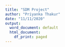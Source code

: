```yaml
---
title: "SDM Project"
author: "Priyanka Thakur"
date: "11/11/2020"
output:
  word_document: default
  html_document:
    df_print: paged
---
```


<!-- # Loading the required libraries -->

<!-- ```{r} -->
<!-- #install.packages("caret", dependencies = c("Depends", "Suggests")) -->
<!-- ``` -->


<!-- ```{r} -->
<!-- #library(plyr) -->
<!-- library(dplyr) -->
<!-- library(tidyr) -->
<!-- library(PerformanceAnalytics) -->
<!-- library(Hmisc) -->
<!-- library(lme4) -->
<!-- library(ggplot2) -->
<!-- library(gridExtra) -->

<!-- #library(caret) -->
<!-- library(car) -->
<!-- library(plm) -->
<!-- library(robustlmm) -->
<!-- library(stargazer) -->

<!-- ``` -->


<!-- # Read the data -->


<!-- ```{r} -->
<!-- #procedure_12 <- -->
<!-- #read.delim("Medicare_Provider_Util_Payment_PUF_CY2012/Medicare_Provider_Util_Payment_PUF_CY2012.txt") -->
<!-- #procedure_13 <- -->
<!-- #read.delim("Medicare_Provider_Util_Payment_PUF_CY2013/Medicare_Provider_Util_Payment_PUF_CY2013.txt") -->
<!-- #procedure_14 <- -->
<!-- #read.delim("Medicare_Provider_Util_Payment_PUF_CY2014/Medicare_Provider_Util_Payment_PUF_CY2014.txt") -->
<!-- #procedure_15 <- -->
<!-- #read.delim("Medicare_Provider_Util_Payment_PUF_CY2015/Medicare_Provider_Util_Payment_PUF_CY2015.txt") -->
<!-- #procedure_16 <- -->
<!-- #read.delim("Medicare_Provider_Util_Payment_PUF_CY2016/Medicare_Provider_Util_Payment_PUF_CY2016.txt") -->
<!-- #procedure_17 <- -->
<!-- #read.delim("Medicare_Provider_Util_Payment_PUF_CY2017/Medicare_Provider_Util_Payment_PUF_CY2017.txt") -->
<!-- #provider_12 <- -->
<!-- #read.delim("Medicare_Physician_and_Other_Supplier_NPI_Aggregate_CY2012/Medicare_Physician_and_Other_Supplier_NP -->
<!-- #I_Aggregate_CY2012.txt") -->
<!-- #provider_13 <- -->
<!-- #read.delim("Medicare_Physician_and_Other_Supplier_NPI_Aggregate_CY2013/Medicare_Physician_and_Other_Supplier_NP -->
<!-- #I_Aggregate_CY2013.txt") -->
<!-- #provider_14 <- -->
<!-- #read.delim("Medicare_Physician_and_Other_Supplier_NPI_Aggregate_CY2014/Medicare_Physician_and_Other_Supplier_NP -->
<!-- #I_Aggregate_CY2014.txt") -->
<!-- #provider_15 <- -->
<!-- #read.delim("Medicare_Physician_and_Other_Supplier_NPI_Aggregate_CY2015/Medicare_Physician_and_Other_Supplier_NP -->
<!-- #I_Aggregate_CY2015.txt") -->
<!-- #provider_16 <- -->
<!-- #read.delim("Medicare_Physician_and_Other_Supplier_NPI_Aggregate_CY2016/Medicare_Physician_and_Other_Supplier_NP -->
<!-- #I_Aggregate_CY2016.txt") -->
<!-- #provider_17 <- -->
<!-- #read.delim("Medicare_Physician_and_Other_Supplier_NPI_Aggregate_CY2017/Medicare_Physician_and_Other_Supplier_NP -->
<!-- #I_Aggregate_CY2017.txt") -->


<!-- ``` -->

<!-- # Make column names lowercase -->
<!-- ```{r} -->
<!-- #colnames(procedure_12) = tolower(make.names(colnames(procedure_12))) -->
<!-- #colnames(procedure_13) = tolower(make.names(colnames(procedure_13))) -->
<!-- #colnames(procedure_14) = tolower(make.names(colnames(procedure_14))) -->
<!-- #colnames(procedure_15) = tolower(make.names(colnames(procedure_15))) -->
<!-- #colnames(procedure_16) = tolower(make.names(colnames(procedure_16))) -->
<!-- #colnames(procedure_17) = tolower(make.names(colnames(procedure_17))) -->
<!-- #colnames(provider_12) = tolower(make.names(colnames(provider_12))) -->
<!-- #colnames(provider_13) = tolower(make.names(colnames(provider_13))) -->
<!-- #colnames(provider_14) = tolower(make.names(colnames(provider_14))) -->
<!-- #colnames(provider_15) = tolower(make.names(colnames(provider_15))) -->
<!-- #colnames(provider_16) = tolower(make.names(colnames(provider_16))) -->
<!-- #colnames(provider_17) = tolower(make.names(colnames(provider_17))) -->

<!-- ``` -->

<!-- # Make all columns the same -->

<!-- # ```{r} -->
<!-- # #provider_12 <- cbind(provider_12[1:67], provider_12[70]) # dropping 2 empty columns -->
<!-- # colnames(provider_12) <- c(colnames(provider_16[1:21]), colnames(provider_16[23:29]), -->
<!-- # colnames(provider_16[31:37]), colnames(provider_16[39:71])) -->
<!-- # colnames(provider_13) <- colnames(provider_12) -->
<!-- # colnames(provider_14) <- colnames(provider_16) -->
<!-- # colnames(provider_15) <- colnames(provider_16) -->

<!-- ``` -->

<!-- ### Transformations below are demonstrated on Providers 2012 and Procedures 2012 tables only, but are applied to all tables 2012-2017 -->

<!-- # Providers -->

<!-- ## Select relevant columns -->

<!-- ```{r} -->
<!-- provs <- c("npi", "nppes_entity_code", "nppes_provider_state", "nppes_provider_country", "provider_type", -->
<!-- "medicare_participation_indicator", "number_of_hcpcs", "total_services", "total_unique_benes", -->
<!-- "total_submitted_chrg_amt", "total_medicare_allowed_amt", "total_medicare_payment_amt", "number_of_med_hcpcs", -->
<!-- "total_med_services", "total_med_unique_benes", "total_med_submitted_chrg_amt", -->
<!-- "total_med_medicare_allowed_amt", "total_med_medicare_payment_amt", "beneficiary_average_age", -->
<!-- "beneficiary_age_less_65_count", "beneficiary_age_65_74_count", "beneficiary_age_75_84_count", -->
<!-- "beneficiary_age_greater_84_count", "beneficiary_female_count", "beneficiary_male_count", -->
<!-- "beneficiary_race_white_count", "beneficiary_race_black_count", "beneficiary_race_api_count", -->
<!-- "beneficiary_race_hispanic_count", "beneficiary_race_natind_count", "beneficiary_race_other_count", -->
<!-- "beneficiary_nondual_count", "beneficiary_dual_count", "beneficiary_cc_afib_percent", -->
<!-- "beneficiary_cc_alzrdsd_percent", "beneficiary_cc_asthma_percent", "beneficiary_cc_cancer_percent", -->
<!-- "beneficiary_cc_chf_percent", "beneficiary_cc_ckd_percent", "beneficiary_cc_copd_percent", -->
<!-- "beneficiary_cc_depr_percent", "beneficiary_cc_diab_percent", "beneficiary_cc_hyperl_percent", -->
<!-- "beneficiary_cc_hypert_percent", "beneficiary_cc_ihd_percent", "beneficiary_cc_ost_percent", -->
<!-- "beneficiary_cc_raoa_percent", "beneficiary_cc_schiot_percent", "beneficiary_cc_strk_percent", -->
<!-- "beneficiary_average_risk_score") -->
<!-- prov_12 <- subset(provider_12, select=provs) -->

<!-- ``` -->

<!-- ## Select US only -->

<!-- ```{r} -->
<!-- prov_12 <- subset(prov_12, nppes_provider_country=="US") -->
<!-- # Some regions (with only a few values - drop them -->
<!-- prov_12 %>% group_by(nppes_provider_state) %>% summarise(no_rows = length(nppes_provider_state)) -->
<!-- '%notin%' <- Negate('%in%') -->
<!-- prov_12 <- prov_12[which(prov_12$nppes_provider_state %notin% c("AA", "AE", "AP", "AS", "GU", "MP", "PR", "VI", -->
<!-- "XX")), ] -->
<!-- # Select only individuals (not organizations) -->
<!-- prov_12 <- subset(prov_12, nppes_entity_code=="I") -->
<!-- ``` -->

<!-- ## Numbers in providers are characters. Need to get rid of special characters and convert them to numbers -->

<!-- ```{r} -->
<!-- providers_num = c("number_of_hcpcs", "total_services", "total_unique_benes", "total_submitted_chrg_amt", -->
<!-- "total_medicare_allowed_amt", "total_medicare_payment_amt", "total_med_services", "total_med_unique_benes", -->
<!-- "total_med_submitted_chrg_amt", "total_med_medicare_allowed_amt", "total_med_medicare_payment_amt", -->
<!-- "beneficiary_age_less_65_count", "beneficiary_age_65_74_count", "beneficiary_age_75_84_count", -->
<!-- "beneficiary_age_greater_84_count", "beneficiary_female_count", "beneficiary_male_count", -->
<!-- "beneficiary_race_white_count", "beneficiary_race_black_count", "beneficiary_race_api_count", -->
<!-- "beneficiary_race_hispanic_count", "beneficiary_race_natind_count", "beneficiary_race_other_count", -->
<!-- "beneficiary_nondual_count", "beneficiary_dual_count") -->
<!-- prov_12[providers_num] <- lapply(prov_12[providers_num], function(x) as.numeric(gsub('[$,]', '', x))) -->
<!-- ``` -->

<!-- ## Drop rows where charge = 0 or NA -->

<!-- ```{r} -->
<!-- prov_12$total_med_submitted_chrg_amt <- lapply(prov_12$total_med_submitted_chrg_amt, function(x) ifelse(x==0, -->
<!-- NA, x)) -->
<!-- prov_12 <- prov_12[complete.cases(prov_12$total_med_submitted_chrg_amt),] -->

<!-- ``` -->

<!-- ## Calculate Overcharge -->
<!-- ```{r} -->
<!-- prov_12$overcharge <- prov_12$total_submitted_chrg_amt - prov_12$total_medicare_payment_amt -->

<!-- ``` -->

<!-- ## Drop columns which are no longer required -->

<!-- ```{r} -->
<!-- prov_12 <- prov_12[ , !(names(prov_12) %in% c("nppes_provider_country", "nppes_entity_code", -->
<!-- "total_medicare_allowed_amt", "total_submitted_chrg_amt", "total_medicare_payment_amt"))] -->
<!-- providers_fac = c("nppes_provider_state", "provider_type", "medicare_participation_indicator") -->

<!-- ``` -->

<!-- ## Lowercase all factor variables to make them the same -->

<!-- ```{r} -->
<!-- prov_12[providers_fac] <- lapply(prov_12[providers_fac], tolower) -->
<!-- # Empty strings in factor variables are not recognized as NAs. We need to get them manually -->
<!-- prov_12[providers_fac] <- lapply(prov_12[providers_fac], as.character) -->
<!-- prov_12[providers_fac] <- lapply(prov_12[providers_fac], function(x) ifelse(x!="", x, NA)) -->
<!-- prov_12[providers_fac] <- lapply(prov_12[providers_fac], as.factor) -->
<!-- prov_12 <- droplevels(prov_12) -->

<!-- ``` -->

<!-- # Procedures -->

<!-- ## Select relevant columns -->

<!-- ```{r} -->
<!-- procs <- c("npi", "nppes_entity_code", "nppes_provider_state", "nppes_provider_country", "provider_type", -->
<!-- "medicare_participation_indicator", "place_of_service", "hcpcs_code", "hcpcs_drug_indicator", "line_srvc_cnt", -->
<!-- "bene_unique_cnt", "average_medicare_allowed_amt", "average_submitted_chrg_amt", -->
<!-- "average_medicare_payment_amt") -->
<!-- proc_12 <- subset(procedure_12, select=procs) -->

<!-- ``` -->

<!-- ## Select US only -->

<!-- ```{r} -->
<!-- proc_12 <- subset(proc_12, nppes_provider_country=="US") -->
<!-- # Some regions (with only a few values - drop them -->
<!-- proc_12 %>% group_by(nppes_provider_state) %>% summarise(no_rows = length(nppes_provider_state)) -->
<!-- '%notin%' <- Negate('%in%') -->
<!-- proc_12 <- proc_12[which(proc_12$nppes_provider_state %notin% c("AA", "AE", "AP", "AS", "GU", "MP", "PR", "VI", -->
<!-- "XX")), ] -->
<!-- # Select only individuals (not organizations) -->
<!-- proc_12 <- subset(proc_12, nppes_entity_code=="I") -->

<!-- ``` -->

<!-- ## Ged rid of special characters and convert them to numbers -->

<!-- ```{r} -->
<!-- procedures_num = c("average_medicare_allowed_amt", "average_submitted_chrg_amt", -->
<!-- "average_medicare_payment_amt") -->
<!-- proc_12[procedures_num] <- lapply(proc_12[procedures_num], function(x) as.numeric(gsub('[$,]', '', x))) -->

<!-- ``` -->

<!-- ## Drop no longer needed columns -->

<!-- ```{r} -->
<!-- proc_12 <- proc_12[ , !(names(proc_12) %in% c("nppes_provider_country", "nppes_entity_code", -->
<!-- "average_medicare_allowed_amt", "average_submitted_chrg_amt", "average_medicare_payment_amt"))] -->
<!-- procedures_fac = c("npi", "nppes_provider_state", "provider_type", "medicare_participation_indicator", -->
<!-- "place_of_service", "hcpcs_code", "hcpcs_drug_indicator") -->
<!-- # Lowercase all factor variables to make them the same -->
<!-- proc_12[procedures_fac] <- lapply(proc_12[procedures_fac], tolower) -->
<!-- # Empty strings in factor variables are not recognized as NAs. We need to get them manually -->
<!-- proc_12[procedures_fac] <- lapply(proc_12[procedures_fac], as.character) -->
<!-- proc_12[procedures_fac] <- lapply(proc_12[procedures_fac], function(x) ifelse(x!="", x, NA)) -->

<!-- ``` -->

<!-- ## Group HCPCS codes -->

<!-- ```{r} -->
<!-- proc_12$hcpcs_desc <- gsub('^(0010[0-9]|001[1-9][0-9]|00[2-9][0-9]{2}|01[0-9]{3})$', 'Anesthesia', -->
<!-- proc_12$hcpcs_code) -->
<!-- proc_12$hcpcs_desc <- gsub('^(1000[4-9]|100[12][0-9])$', 'Fine Needle Aspiration Biopsy Procedures', -->
<!-- proc_12$hcpcs_desc) -->
<!-- proc_12$hcpcs_desc <- gsub('^(77031|77032|1003[0-9]|100[4-9][0-9]|10[1-9][0-9]{2}|1[1-9][0-9]{3}|200[0-9]{2})$', 'Surgical Procedures on the Integumentary System', proc_12$hcpcs_desc) -->
<!-- proc_12$hcpcs_desc <- gsub('^(2010[0-9]|201[1-9][0-9]|20[2-9][0-9]{2}|2[1-9][0-9]{3})$', 'Surgical Procedures on the Musculoskeletal System', proc_12$hcpcs_desc) -->
<!-- proc_12$hcpcs_desc <- gsub('^(3000[0-9]|300[1-9][0-9]|30[1-9][0-9]{2}|3[12][0-9]{3})$', 'Surgical Procedures on -->
<!-- the Respiratory System', proc_12$hcpcs_desc) -->
<!-- proc_12$hcpcs_desc <- gsub('^(3300[0-9]|330[1-9][0-9]|33[1-9][0-9]{2}|3[4-6][0-9]{3}|37[0-7][0-9]{2})$', -->
<!-- 'Surgical Procedures on the Cardiovascular System', proc_12$hcpcs_desc) -->
<!-- proc_12$hcpcs_desc <- gsub('^(3810[0-9]|381[1-9][0-9]|38[2-9][0-9]{2})$', 'Surgical Procedures on the Hemic and -->
<!-- Lymphatic Systems', proc_12$hcpcs_desc) -->
<!-- proc_12$hcpcs_desc <- gsub('^(3900[0-9]|390[1-9][0-9]|39[1-5][0-9]{2})$', 'Surgical Procedures on the -->
<!-- Mediastinum and Diaphragm', proc_12$hcpcs_desc) -->
<!-- proc_12$hcpcs_desc <- gsub('^(4049[0-9]|40[5-9][0-9]{2}|4[1-9][0-9]{3})$', 'Surgical Procedures on the -->
<!-- Digestive System', proc_12$hcpcs_desc) -->
<!-- proc_12$hcpcs_desc <- gsub('^(5001[0-9]|500[2-9][0-9]|50[1-9][0-9]{2}|5[12][0-9]{3}|53[0-8][0-9]{2})$', -->
<!-- 'Surgical Procedures on the Urinary System', proc_12$hcpcs_desc) -->
<!-- proc_12$hcpcs_desc <- gsub('^(5400[0-9]|540[1-9][0-9]|54[1-9][0-9]{2}|55[0-8][0-9]{2})$', 'Surgical Procedures -->
<!-- on the Male Genital System', proc_12$hcpcs_desc) -->
<!-- proc_12$hcpcs_desc <- gsub('^(55920)$', 'Reproductive System Procedures', proc_12$hcpcs_desc) -->
<!-- proc_12$hcpcs_desc <- gsub('^(5597[0-9]|55980)$', 'Intersex Surgery', proc_12$hcpcs_desc) -->
<!-- proc_12$hcpcs_desc <- gsub('^(5640[5-9]|564[1-9][0-9]|56[5-9][0-9]{2}|5[78][0-9]{3})$', 'Surgical Procedures on -->
<!-- the Female Genital System', proc_12$hcpcs_desc) -->
<!-- proc_12$hcpcs_desc <- gsub('^(5900[0-9]|590[1-9][0-9]|59[1-8][0-9]{2})$', 'Surgical Procedures for Maternity -->
<!-- Care and Delivery', proc_12$hcpcs_desc) -->
<!-- proc_12$hcpcs_desc <- gsub('^(6000[0-9]|600[1-9][0-9]|60[1-6][0-9]{2})$', 'Surgical Procedures on the Endocrine -->
<!-- System', proc_12$hcpcs_desc) -->
<!-- proc_12$hcpcs_desc <- gsub('^(6100[0-9]|610[1-9][0-9]|61[1-9][0-9]{2}|6[2-4][0-9]{3})$', 'Surgical Procedures -->
<!-- on the Nervous System', proc_12$hcpcs_desc) -->
<!-- proc_12$hcpcs_desc <- gsub('^(6509[1-9]|65[1-9][0-9]{2}|6[67][0-9]{3}|68[0-8][0-9]{2})$', 'Surgical Procedures -->
<!-- on the Eye and Ocular Adnexa', proc_12$hcpcs_desc) -->
<!-- proc_12$hcpcs_desc <- gsub('^(6900[0-9]|690[1-9][0-9]|69[1-8][0-9]{2}|699[0-7][0-9])$', 'Surgical Procedures on -->
<!-- the Auditory System', proc_12$hcpcs_desc) -->
<!-- proc_12$hcpcs_desc <- gsub('^(69990)$', 'Operating Microscope Procedures', proc_12$hcpcs_desc) -->
<!-- proc_12$hcpcs_desc <- gsub('^(7001[0-9]|700[2-9][0-9]|70[1-9][0-9]{2}|7[1-5][0-9]{3}|76[0-4][0-9]{2})$', -->
<!-- 'Diagnostic Radiology Procedures', proc_12$hcpcs_desc) -->
<!-- proc_12$hcpcs_desc <- gsub('^(7650[6-9]|765[1-9][0-9]|76[6-9][0-9]{2})$', 'Diagnostic Ultrasound Procedures', -->
<!-- proc_12$hcpcs_desc) -->
<!-- proc_12$hcpcs_desc <- gsub('^(7700[1-9]|7701[0-9]|7702[0-2])$', 'Radiologic Guidance', proc_12$hcpcs_desc) -->
<!-- proc_12$hcpcs_desc <- gsub('^(7704[6-9]|7705[0-9]|7706[0-7])$', 'Breast and Mammography', proc_12$hcpcs_desc) -->
<!-- proc_12$hcpcs_desc <- gsub('^(7707[1-9]|7708[0-6])$', 'Bone or Joint Studies', proc_12$hcpcs_desc) -->
<!-- proc_12$hcpcs_desc <- gsub('^(7726[1-9]|772[7-9][0-9]|77[3-7][0-9]{2})$', 'Radiation Oncology Treatment', -->
<!-- proc_12$hcpcs_desc) -->
<!-- proc_12$hcpcs_desc <- gsub('^(7800[0-9]|780[1-9][0-9]|78[1-9][0-9]{2}|79[0-9]{3})$', 'Nuclear Medicine -->
<!-- Procedures', proc_12$hcpcs_desc) -->
<!-- proc_12$hcpcs_desc <- gsub('^(8004[7-9]|800[5-7][0-9]|8008[01])$', 'Organ or Disease Oriented Panels', -->
<!-- proc_12$hcpcs_desc) -->
<!-- proc_12$hcpcs_desc <- gsub('^(8010[0-9]|801[1-9][0-9]|802[0-9]{2}|803[0-6][0-9]|8037[0-7])$', 'Therapeutic Drug -->
<!-- Assays', proc_12$hcpcs_desc) -->
<!-- proc_12$hcpcs_desc <- gsub('^(8030[5-9]|803[1-6][0-9]|8037[0-7])$', 'Drug Assay Procedures', -->
<!-- proc_12$hcpcs_desc) -->
<!-- proc_12$hcpcs_desc <- gsub('^(8040[0-9]|804[1-3][0-9])$', 'Evocative or Suppression Testing Procedures', -->
<!-- proc_12$hcpcs_desc) -->
<!-- proc_12$hcpcs_desc <- gsub('^(8050[0-2])$', 'Clinical Pathology Consultations', proc_12$hcpcs_desc) -->
<!-- proc_12$hcpcs_desc <- gsub('^(8100[0-9]|810[1-9][0-9])$', 'Urinalysis Procedures', proc_12$hcpcs_desc) -->
<!-- proc_12$hcpcs_desc <- gsub('^(8110[5-9]|811[1-9][0-9]|81[23][0-9]{2}|8140[0-8])$', 'Molecular Pathology -->
<!-- Procedures', proc_12$hcpcs_desc) -->
<!-- proc_12$hcpcs_desc <- gsub('^(8141[0-9]|814[2-7][0-9])$', 'Genomic Sequencing Procedures and Other Molecular -->
<!-- Multianalyte Assays', proc_12$hcpcs_desc) -->
<!-- proc_12$hcpcs_desc <- gsub('^(8149[0-9]|815[0-9]{2})$', 'Multianalyte Assays with Algorithmic Analyses', -->
<!-- proc_12$hcpcs_desc) -->
<!-- proc_12$hcpcs_desc <- gsub('^(8200[0-9]|820[1-9][0-9]|82[1-9][0-9]{2}|8[34][0-9]{3})$', 'Chemistry Procedures', -->
<!-- proc_12$hcpcs_desc) -->
<!-- proc_12$hcpcs_desc <- gsub('^(8500[2-9]|850[1-9][0-9]|85[1-9][0-9]{2})$', 'Hematology and Coagulation -->
<!-- Procedures', proc_12$hcpcs_desc) -->
<!-- proc_12$hcpcs_desc <- gsub('^(8600[0-9]|860[1-9][0-9]|86[1-7][0-9]{2}|868[0-4][0-9])$', 'Immunology -->
<!-- Procedures', proc_12$hcpcs_desc) -->
<!-- proc_12$hcpcs_desc <- gsub('^(8685[0-9]|868[6-9][0-9]|869[0-9]{2})$', 'Transfusion Medicine Procedures', -->
<!-- proc_12$hcpcs_desc) -->
<!-- proc_12$hcpcs_desc <- gsub('^(8700[3-9]|870[1-9][0-9]|87[1-9][0-9]{2})$', 'Microbiology Procedures', -->
<!-- proc_12$hcpcs_desc) -->
<!-- proc_12$hcpcs_desc <- gsub('^(8800[0-9]|880[1-9][0-9])$', 'Postmortem Examination Procedures', -->
<!-- proc_12$hcpcs_desc) -->
<!-- proc_12$hcpcs_desc <- gsub('^(8810[4-9]|881[1-9][0-9])$', 'Cytopathology Procedures', proc_12$hcpcs_desc) -->
<!-- proc_12$hcpcs_desc <- gsub('^(8823[0-9]|882[4-9][0-9])$', 'Cytogenetic Studies', proc_12$hcpcs_desc) -->
<!-- proc_12$hcpcs_desc <- gsub('^(8830[0-9]|883[1-9][0-9])$', 'Surgical Pathology Procedures', proc_12$hcpcs_desc) -->
<!-- proc_12$hcpcs_desc <- gsub('^(8872[0-9]|887[34][0-9])$', 'Transcutaneous Laboratory Procedures', -->
<!-- proc_12$hcpcs_desc) -->
<!-- proc_12$hcpcs_desc <- gsub('^(89049|890[5-9][0-9]|891[0-9]{2}|892[0-3][0-9]|89240)$', 'Other Pathology and -->
<!-- Laboratory Procedures', proc_12$hcpcs_desc) -->
<!-- proc_12$hcpcs_desc <- gsub('^(8925[0-9]|892[6-9][0-9]|893[0-8][0-9]|8939[0-8])$', 'Reproductive Medicine -->
<!-- Procedures', proc_12$hcpcs_desc) -->
<!-- proc_12$hcpcs_desc <- gsub('^(9028[1-9]|9029[0-9]|903[0-9]{2})$', 'Immune Globulins Serum or Recombinant -->
<!-- Products', proc_12$hcpcs_desc) -->
<!-- proc_12$hcpcs_desc <- gsub('^(9046[0-9]|9047[0-4])$', 'Immunization Administration for Vaccines or Toxoids', -->
<!-- proc_12$hcpcs_desc) -->
<!-- proc_12$hcpcs_desc <- gsub('^(9047[6-9]|904[89][0-9]|90[56][0-9]{2}|907[0-4][0-9]|9075[0-6])$', 'Vaccines or -->
<!-- Toxoids', proc_12$hcpcs_desc) -->
<!-- proc_12$hcpcs_desc <- gsub('^(9078[5-9]|9079[0-9]|908[0-9]{2})$', 'Psychiatry Services and Procedures', -->
<!-- proc_12$hcpcs_desc) -->
<!-- proc_12$hcpcs_desc <- gsub('^(9090[1-9]|9091[0-3])$', 'Biofeedback Services and Procedures', -->
<!-- proc_12$hcpcs_desc) -->
<!-- proc_12$hcpcs_desc <- gsub('^(9093[5-9]|909[4-9][0-9])$', 'Dialysis Services and Procedures', -->
<!-- proc_12$hcpcs_desc) -->
<!-- proc_12$hcpcs_desc <- gsub('^(9101[0-9]|910[2-9][0-9]|91[12][0-9]{2})$', 'Gastroenterology Procedures', -->
<!-- proc_12$hcpcs_desc) -->
<!-- proc_12$hcpcs_desc <- gsub('^(9200[2-9]|920[1-9][0-9]|92[1-4][0-9]{2})$', 'Ophthalmology Services and -->
<!-- Procedures', proc_12$hcpcs_desc) -->
<!-- proc_12$hcpcs_desc <- gsub('^(9250[2-9]|925[1-9][0-9]|926[0-9]{2}|92700)$', 'Special Otorhinolaryngologic -->
<!-- Services and Procedures', proc_12$hcpcs_desc) -->
<!-- proc_12$hcpcs_desc <- gsub('^(9292[0-9]|929[3-9][0-9]|93[0-7][0-9]{2})$', 'Cardiovascular Procedures', -->
<!-- proc_12$hcpcs_desc) -->
<!-- proc_12$hcpcs_desc <- gsub('^(9388[0-9]|9389[0-9]|939[0-8][0-9]|9399[0-8])$', 'Non-Invasive Vascular Diagnostic -->
<!-- Studies', proc_12$hcpcs_desc) -->
<!-- proc_12$hcpcs_desc <- gsub('^(9400[2-9]|940[1-9][0-9]|94[1-7][0-9]{2})$', 'Pulmonary Procedures', -->
<!-- proc_12$hcpcs_desc) -->
<!-- proc_12$hcpcs_desc <- gsub('^(9500[4-9]|950[1-9][0-9]|951[0-9]{2})$', 'Allergy and Clinical Immunology -->
<!-- Procedures', proc_12$hcpcs_desc) -->
<!-- proc_12$hcpcs_desc <- gsub('^(95249|9525[01])$', 'Endocrinology Services', proc_12$hcpcs_desc) -->
<!-- proc_12$hcpcs_desc <- gsub('^(9570[0-9]|957[1-9][0-9]|95[89][0-9]{2}|960[01][0-9]|96020)$', 'Neurology and -->
<!-- Neuromuscular Procedures', proc_12$hcpcs_desc) -->
<!-- proc_12$hcpcs_desc <- gsub('^(96040)$', 'Medical Genetics and Genetic Counseling Services', proc_12$hcpcs_desc) -->
<!-- proc_12$hcpcs_desc <- gsub('^(9610[0-9]|961[1-3][0-9]|9614[0-6])$', 'Central Nervous System Assessments', -->
<!-- proc_12$hcpcs_desc) -->
<!-- proc_12$hcpcs_desc <- gsub('^(9615[0-9]|9616[0-9]|9617[01])$', 'Health and Behavior Assessment or Intervention -->
<!-- Procedures', proc_12$hcpcs_desc) -->
<!-- proc_12$hcpcs_desc <- gsub('^(9636[0-9]|963[7-9][0-9]|964[0-9]{2}|965[0-4][0-9])$', 'Highly Complex Drug or -->
<!-- Biologic Agent Administration', proc_12$hcpcs_desc) -->
<!-- proc_12$hcpcs_desc <- gsub('^(9656[7-9]|9657[0-4])$', 'Photodynamic Therapy Procedures', proc_12$hcpcs_desc) -->
<!-- proc_12$hcpcs_desc <- gsub('^(9690[0-9]|969[1-9][0-9])$', 'Special Dermatological Procedures', -->
<!-- proc_12$hcpcs_desc) -->
<!-- proc_12$hcpcs_desc <- gsub('^(9700[0-9]|970[1-3][0-9])$', 'Application of a Modality', proc_12$hcpcs_desc) -->
<!-- proc_12$hcpcs_desc <- gsub('^(9711[0-9]|971[2-4][0-9]|97150)$', 'Therapeutic Procedures', proc_12$hcpcs_desc) -->
<!-- proc_12$hcpcs_desc <- gsub('^(9715[1-8])$', 'Adaptive Behavior Services', proc_12$hcpcs_desc) -->
<!-- proc_12$hcpcs_desc <- gsub('^(9716[1-9]|971[7-9][0-9]|97[2-7][0-9]{2})$', 'Physical Medicine and Rehabilitation -->
<!-- Evaluations', proc_12$hcpcs_desc) -->
<!-- proc_12$hcpcs_desc <- gsub('^(9780[2-4])$', 'Medical Nutrition Therapy Procedures', proc_12$hcpcs_desc) -->
<!-- proc_12$hcpcs_desc <- gsub('^(9781[0-4])$', 'Acupuncture Procedures', proc_12$hcpcs_desc) -->
<!-- proc_12$hcpcs_desc <- gsub('^(9892[5-9])$', 'Osteopathic Manipulative Treatment Procedures', -->
<!-- proc_12$hcpcs_desc) -->
<!-- proc_12$hcpcs_desc <- gsub('^(9894[0-3])$', 'Chiropractic Manipulative Treatment Procedures', -->
<!-- proc_12$hcpcs_desc) -->
<!-- proc_12$hcpcs_desc <- gsub('^(9896[0-2])$', 'Education and Training for Patient Self-Management', -->
<!-- proc_12$hcpcs_desc) -->
<!-- proc_12$hcpcs_desc <- gsub('^(9896[6-9]|9897[0-2])$', 'Non-Face-to-Face Nonphysician Services', -->
<!-- proc_12$hcpcs_desc) -->
<!-- proc_12$hcpcs_desc <- gsub('^(9900[0-9]|990[1-8][0-9]|9909[01])$', 'Special Services, Procedures and Reports', -->
<!-- proc_12$hcpcs_desc) -->
<!-- proc_12$hcpcs_desc <- gsub('^(9910[0-9]|991[1-3][0-9]|99140)$', 'Qualifying Circumstances for Anesthesia', -->
<!-- proc_12$hcpcs_desc) -->
<!-- proc_12$hcpcs_desc <- gsub('^(9914[1-9]|9915[0-7])$', 'Moderate (Conscious) Sedation', proc_12$hcpcs_desc) -->
<!-- proc_12$hcpcs_desc <- gsub('^(9917[0-9]|991[89][0-9])$', 'Other Medicine Services and Procedures', -->
<!-- proc_12$hcpcs_desc) -->
<!-- proc_12$hcpcs_desc <- gsub('^(9950[0-9]|995[1-9][0-9]|9960[0-2])$', 'Home Health Procedures and Services', -->
<!-- proc_12$hcpcs_desc) -->
<!-- proc_12$hcpcs_desc <- gsub('^(9960[5-7])$', 'Medication Therapy Management Services', proc_12$hcpcs_desc) -->
<!-- proc_12$hcpcs_desc <- gsub('^(9920[1-9]|9921[0-5])$', 'Office or Other Outpatient Services', -->
<!-- proc_12$hcpcs_desc) -->
<!-- proc_12$hcpcs_desc <- gsub('^(9921[7-9]|9922[0-6])$', 'Hospital Observation Services', proc_12$hcpcs_desc) -->
<!-- proc_12$hcpcs_desc <- gsub('^(9922[1-9]|9923[0-9])$', 'Hospital Inpatient Services', proc_12$hcpcs_desc) -->
<!-- proc_12$hcpcs_desc <- gsub('^(9924[1-9]|9925[0-5])$', 'Consultation Services', proc_12$hcpcs_desc) -->
<!-- proc_12$hcpcs_desc <- gsub('^(9928[1-8])$', 'Emergency Department Services', proc_12$hcpcs_desc) -->
<!-- proc_12$hcpcs_desc <- gsub('^(99291|99292)$', 'Critical Care Services', proc_12$hcpcs_desc) -->
<!-- proc_12$hcpcs_desc <- gsub('^(9930[4-9]|9931[0-8])$', 'Nursing Facility Services', proc_12$hcpcs_desc) -->
<!-- proc_12$hcpcs_desc <- gsub('^(9932[4-9]|993[34][0-9]|99350)$', 'Home Services', proc_12$hcpcs_desc) -->
<!-- proc_12$hcpcs_desc <- gsub('^(9935[4-9]|993[6-9][0-9]|9940[0-9]|9941[0-6])$', 'Prolonged Services', -->
<!-- proc_12$hcpcs_desc) -->
<!-- proc_12$hcpcs_desc <- gsub('^(9936[6-8])$', 'Case Management Services', proc_12$hcpcs_desc) -->
<!-- proc_12$hcpcs_desc <- gsub('^(9937[4-9]|99380)$', 'Care Plan Oversight Services', proc_12$hcpcs_desc) -->
<!-- proc_12$hcpcs_desc <- gsub('^(9938[1-9]|9939[0-9]|994[0-2][0-9])$', 'Preventive Medicine Services', -->
<!-- proc_12$hcpcs_desc) -->
<!-- proc_12$hcpcs_desc <- gsub('^(9944[1-9]|9944[0-9])$', 'Non-Face-to-Face Services', proc_12$hcpcs_desc) -->
<!-- proc_12$hcpcs_desc <- gsub('^(9945[0-8])$', 'Special Evaluation and Management Services', proc_12$hcpcs_desc) -->
<!-- proc_12$hcpcs_desc <- gsub('^(9945[0-9]|9946[0-5])$', 'Newborn Care Services', proc_12$hcpcs_desc) -->
<!-- proc_12$hcpcs_desc <- gsub('^(9946[6-9]|9947[0-9]|9948[0-6])$', 'Inpatient Neonatal Intensive Care Services and -->
<!-- Pediatric and Neonatal Critical Care Services', proc_12$hcpcs_desc) -->
<!-- proc_12$hcpcs_desc <- gsub('^(9948[3-6])$', 'Cognitive Assessment and Care Plan Services', proc_12$hcpcs_desc) -->
<!-- proc_12$hcpcs_desc <- gsub('^(9948[7-9]|9949[01])$', 'Care Management Evaluation and Management Services', -->
<!-- proc_12$hcpcs_desc) -->
<!-- proc_12$hcpcs_desc <- gsub('^(9949[2-4])$', 'Psychiatric Collaborative Care Management Services', -->
<!-- proc_12$hcpcs_desc) -->
<!-- proc_12$hcpcs_desc <- gsub('^(99495|99496)$', 'Transitional Care Evaluation and Management Services', -->
<!-- proc_12$hcpcs_desc) -->
<!-- proc_12$hcpcs_desc <- gsub('^(99497|99498)$', 'Advance Care Planning Evaluation and Management Services', -->
<!-- proc_12$hcpcs_desc) -->
<!-- proc_12$hcpcs_desc <- gsub('^(99499)$', 'Other Evaluation and Management Services', proc_12$hcpcs_desc) -->
<!-- proc_12$hcpcs_desc <- gsub('^(0{3}[1-9]|00[1-9][0-9]|0[1-9][0-9]{2}|[1-8][0-9]{3}|900[0-7])F$', 'Category II', -->
<!-- proc_12$hcpcs_desc) -->
<!-- proc_12$hcpcs_desc <- gsub('^(0{3}[1-9])M$', 'Multianalyte Assay', proc_12$hcpcs_desc) -->
<!-- proc_12$hcpcs_desc <- gsub('^(0{3}[0-9]|00[1-9][0-9]|0[1-5][0-9]{2}|06[01][0-9])T$', 'Category III', -->
<!-- proc_12$hcpcs_desc) -->
<!-- proc_12$hcpcs_desc <- gsub('^(0{3}[1-3])U$', 'Laboratory Analyses', proc_12$hcpcs_desc) -->
<!-- proc_12$hcpcs_desc <- gsub('^A[0-9][0-9][0-9][0-9]$', 'Ambulatory Services', proc_12$hcpcs_desc) -->
<!-- proc_12$hcpcs_desc <- gsub('^B[0-9][0-9][0-9][0-9]$', 'Enteral and Parenteral Therapy', proc_12$hcpcs_desc) -->
<!-- proc_12$hcpcs_desc <- gsub('^C[0-9][0-9][0-9][0-9]$', 'Outpatient PPS', proc_12$hcpcs_desc) -->
<!-- proc_12$hcpcs_desc <- gsub('^D[0-9][0-9][0-9][0-9]$', 'Dental Services', proc_12$hcpcs_desc) -->
<!-- proc_12$hcpcs_desc <- gsub('^E[0-9][0-9][0-9][0-9]$', 'Durable Medical Equipment', proc_12$hcpcs_desc) -->
<!-- proc_12$hcpcs_desc <- gsub('^G(9141|0{3}[89]|0010)$', 'Vaccine Administration', proc_12$hcpcs_desc) -->
<!-- proc_12$hcpcs_desc <- gsub('^G0027$', 'Analysis of Semen Specimen', proc_12$hcpcs_desc) -->
<!-- proc_12$hcpcs_desc <- gsub('^G(006[89]|0070)$', 'Professional Services for Drug Infusion', proc_12$hcpcs_desc) -->
<!-- proc_12$hcpcs_desc <- gsub('^G0071$', 'Telemed Services', proc_12$hcpcs_desc) -->
<!-- proc_12$hcpcs_desc <- gsub('^G(007[6-9]|008[0-7])$', 'Home Care Management Services', proc_12$hcpcs_desc) -->
<!-- proc_12$hcpcs_desc <- gsub('^G(010[1-9]|011[0-9]|012[0-4])$', 'Screening Examinations and Disease Management -->
<!-- Training', proc_12$hcpcs_desc) -->
<!-- proc_12$hcpcs_desc <- gsub('^G(038[5-9]|012[7-9]|01[3-9][0-9]|02[0-9]{2}|03[0-6][0-9]|037[0-2])$', -->
<!-- 'Miscellaneous Diagnostic and Therapeutic Services', proc_12$hcpcs_desc) -->
<!-- proc_12$hcpcs_desc <- gsub('^G(037[89]|038[0-4])$', 'Hospital Observation and Emergency Services', -->
<!-- proc_12$hcpcs_desc) -->
<!-- proc_12$hcpcs_desc <- gsub('^G0390$', 'Other Emergency Services', proc_12$hcpcs_desc) -->
<!-- proc_12$hcpcs_desc <- gsub('^G(0396|0397)$', 'Alcohol and Substance Abuse Assessments', proc_12$hcpcs_desc) -->
<!-- proc_12$hcpcs_desc <- gsub('^G(039[89]|0400)$', 'Sleep Studies, In Home', proc_12$hcpcs_desc) -->
<!-- proc_12$hcpcs_desc <- gsub('^G(040[2-5])$', 'Initial Services for Medicare Enrollment', proc_12$hcpcs_desc) -->
<!-- proc_12$hcpcs_desc <- gsub('^G(040[6-8])$', 'Followup Telehealth Consultations', proc_12$hcpcs_desc) -->
<!-- proc_12$hcpcs_desc <- gsub('^G(0409|041[01])$', 'Psychological Services', proc_12$hcpcs_desc) -->
<!-- proc_12$hcpcs_desc <- gsub('^G(041[2-5])$', 'Fracture Treatment', proc_12$hcpcs_desc) -->
<!-- proc_12$hcpcs_desc <- gsub('^G(041[6-9])$', 'Gross and Microscopic Examinations Prostate Biopsy', -->
<!-- proc_12$hcpcs_desc) -->
<!-- proc_12$hcpcs_desc <- gsub('^G(0420|0421)$', 'Face-to-Face Educational Services', proc_12$hcpcs_desc) -->
<!-- proc_12$hcpcs_desc <- gsub('^G(042[2-4])$', 'Cardiac and Pulmonary Rehabilitation Services', -->
<!-- proc_12$hcpcs_desc) -->
<!-- proc_12$hcpcs_desc <- gsub('^G(042[5-7])$', 'Initial Telehealth Consultations', proc_12$hcpcs_desc) -->
<!-- proc_12$hcpcs_desc <- gsub('^G(0428|0429)$', 'Filler Procedures', proc_12$hcpcs_desc) -->
<!-- proc_12$hcpcs_desc <- gsub('^G(043[1-5])$', 'Laboratory Screening Tests', proc_12$hcpcs_desc) -->
<!-- proc_12$hcpcs_desc <- gsub('^G(043[6-9]|044[0-9]|045[01])$', 'Counseling, Screening, and Prevention Services', -->
<!-- proc_12$hcpcs_desc) -->
<!-- proc_12$hcpcs_desc <- gsub('^G(045[2-9]|046[0-3])$', 'Miscellaneous Services', proc_12$hcpcs_desc) -->
<!-- proc_12$hcpcs_desc <- gsub('^G(046[6-9]|0470)$', 'Federally Qualified Health Center Visits',  -->
<!-- proc_12$hcpcs_desc) -->
<!-- proc_12$hcpcs_desc <- gsub('^G(047[1-9]|04[89][0-9]|05[0-9]{2}|06[0-5][0-9])$', 'Other Services', -->
<!-- proc_12$hcpcs_desc) -->
<!-- proc_12$hcpcs_desc <- gsub('^G(091[3-8])$', 'Quality Measures for Cataract Surgery', proc_12$hcpcs_desc) -->
<!-- proc_12$hcpcs_desc <- gsub('^G(100[1-9]|101[0-9]|102[0-3])$', 'Clinical Decision Support Mechanism', -->
<!-- proc_12$hcpcs_desc) -->
<!-- proc_12$hcpcs_desc <- gsub('^G2000$', 'Convulsive Therapy Procedure', proc_12$hcpcs_desc) -->
<!-- proc_12$hcpcs_desc <- gsub('^G(2170|2171)$', 'Arteriovenous Fistula Procedure', proc_12$hcpcs_desc) -->
<!-- proc_12$hcpcs_desc <- gsub('^G(2166)$', 'Physical and Cognitive Status', proc_12$hcpcs_desc) -->
<!-- proc_12$hcpcs_desc <- gsub('^G(202[1-9]|20[34][0-9]|205[0-8])$', 'Care Management Services', -->
<!-- proc_12$hcpcs_desc) -->
<!-- proc_12$hcpcs_desc <- gsub('^G(2168|2169)$', 'Therapy Maintenance Program in Home Health Setting', -->
<!-- proc_12$hcpcs_desc) -->
<!-- proc_12$hcpcs_desc <- gsub('^G(2167)$', 'Performance Measures', proc_12$hcpcs_desc) -->
<!-- proc_12$hcpcs_desc <- gsub('^G(206[1-3])$', 'Online Assessment by Qualified Nonphysician Healthcare -->
<!-- Professional', proc_12$hcpcs_desc) -->
<!-- proc_12$hcpcs_desc <- gsub('^G(2064|2065)$', 'Comprehensive Care Management Services', proc_12$hcpcs_desc) -->
<!-- proc_12$hcpcs_desc <- gsub('^G(2066)$', 'Cardiac Device Evaluation', proc_12$hcpcs_desc) -->
<!-- proc_12$hcpcs_desc <- gsub('^G(206[7-9]|207[0-5])$', 'Medication Assisted Treatment Programme', -->
<!-- proc_12$hcpcs_desc) -->
<!-- proc_12$hcpcs_desc <- gsub('^G(207[6-9]|208[01])$', 'Opioid Use Disorder - Evaluation and Treatment', -->
<!-- proc_12$hcpcs_desc) -->
<!-- proc_12$hcpcs_desc <- gsub('^G(2082|2083)$', 'Evaluation and Management Services', proc_12$hcpcs_desc) -->
<!-- proc_12$hcpcs_desc <- gsub('^G(208[6-8])$', 'Opioid Use Disorder - Treatment', proc_12$hcpcs_desc) -->
<!-- proc_12$hcpcs_desc <- gsub('^G(2089|209[0-9]|21[0-4][0-9]|215[0-3])$', 'Functional Status', proc_12$hcpcs_desc) -->
<!-- proc_12$hcpcs_desc <- gsub('^G(215[4-9]|216[0-5])$', 'Immunization Status', proc_12$hcpcs_desc) -->
<!-- proc_12$hcpcs_desc <- gsub('^G(200[1-9]|201[0-5])$', 'Other Evaluation and Management Services', -->
<!-- proc_12$hcpcs_desc) -->
<!-- proc_12$hcpcs_desc <- gsub('^G(600[1-9]|601[0-7])$', 'Radiation Therapy Services', proc_12$hcpcs_desc) -->
<!-- proc_12$hcpcs_desc <- gsub('^G(6019|602[0-9])$', 'Colonoscopy or Anoscopy', proc_12$hcpcs_desc) -->
<!-- proc_12$hcpcs_desc <- gsub('^G(603[0-9]|604[0-9]|605[0-8])$', 'Drug Assay', proc_12$hcpcs_desc) -->
<!-- proc_12$hcpcs_desc <- gsub('^G(839[5-9]|8[45][0-9]{2}|86[0-2][0-9]|863[0-5])$', 'Additional Quality Measures', -->
<!-- proc_12$hcpcs_desc) -->
<!-- proc_12$hcpcs_desc <- gsub('^G(864[7-9]|86[56][0-9]|867[0-4])$', 'Quality Measures Related for Risk-adjusted -->
<!-- Functional Status Scoring', proc_12$hcpcs_desc) -->
<!-- proc_12$hcpcs_desc <- gsub('^G(869[4-9]|8[78][0-9]{2}|89[0-6][0-9]|897[0-6])$', 'More Quality Measures', -->
<!-- proc_12$hcpcs_desc) -->
<!-- proc_12$hcpcs_desc <- gsub('^G(897[89]|89[89][0-9])$', 'Functional Limitation Reporting', proc_12$hcpcs_desc) -->
<!-- proc_12$hcpcs_desc <- gsub('^G(900[1-9]|901[0-2])$', 'Medicare Coordinated Care Demonstration', -->
<!-- proc_12$hcpcs_desc) -->
<!-- proc_12$hcpcs_desc <- gsub('^G(901[3-9]|90[2-9][0-9]|91[0-3][0-9]|9140)$', 'Medicare Demonstration Projects', -->
<!-- proc_12$hcpcs_desc) -->
<!-- proc_12$hcpcs_desc <- gsub('^G9143$', 'Warfarin Responsiveness Testing', proc_12$hcpcs_desc) -->
<!-- proc_12$hcpcs_desc <- gsub('^G9147$', 'Outpatient Intravenous Insulin Treatment', proc_12$hcpcs_desc) -->
<!-- proc_12$hcpcs_desc <- gsub('^G(914[89]|915[0-3])$', 'Primary Care Quality Measures', proc_12$hcpcs_desc) -->
<!-- proc_12$hcpcs_desc <- gsub('^G9156$', 'Provider Assessment for Wheelchair', proc_12$hcpcs_desc) -->
<!-- proc_12$hcpcs_desc <- gsub('^G9157$', 'Diagnostic Cardiac Doppler Ultrasound', proc_12$hcpcs_desc) -->
<!-- proc_12$hcpcs_desc <- gsub('^G(915[89]|91[67][0-9]|918[0-6])$', 'Functional Limitation Reporting', -->
<!-- proc_12$hcpcs_desc) -->
<!-- proc_12$hcpcs_desc <- gsub('^G9187$', 'Bundled Payment Care', proc_12$hcpcs_desc) -->
<!-- proc_12$hcpcs_desc <- gsub('^G(918[89]|919[0-9]|9[2-7][0-9]{2}|98[0-8][0-9]|989[0-3])$', 'Additional Assorted -->
<!-- Quality Measures', proc_12$hcpcs_desc) -->
<!-- proc_12$hcpcs_desc <- gsub('^G(989[4-7])$', 'Radiology services Prostate', proc_12$hcpcs_desc) -->
<!-- proc_12$hcpcs_desc <- gsub('^(G9898|G9910)$', 'Geriatric care Management', proc_12$hcpcs_desc) -->
<!-- proc_12$hcpcs_desc <- gsub('^G(990[2-9])$', 'Tobacco Screening', proc_12$hcpcs_desc) -->
<!-- proc_12$hcpcs_desc <- gsub('^G(991[2-5])$', 'Anti TNF Diagnostics for HBV status', proc_12$hcpcs_desc) -->
<!-- proc_12$hcpcs_desc <- gsub('^G(991[6-8])$', 'Functional Status codes', proc_12$hcpcs_desc) -->
<!-- proc_12$hcpcs_desc <- gsub('^G(9911|9919|992[0-9]|993[0-7])$', 'Screening', proc_12$hcpcs_desc) -->
<!-- proc_12$hcpcs_desc <- gsub('^G(993[89]|9940)$', 'Geriatric Care Management and Other Services', -->
<!-- proc_12$hcpcs_desc) -->
<!-- proc_12$hcpcs_desc <- gsub('^G(994[1-9])$', 'Pain assessment', proc_12$hcpcs_desc) -->
<!-- proc_12$hcpcs_desc <- gsub('^G(995[4-9]|996[01])$', 'Medications - Antiemetics and Antimicrobials', -->
<!-- proc_12$hcpcs_desc) -->
<!-- proc_12$hcpcs_desc <- gsub('^G(9962|9963)$', 'Embolization', proc_12$hcpcs_desc) -->
<!-- proc_12$hcpcs_desc <- gsub('^G(996[4-9]|9970)$', 'Screening, Wellness and Physician visits', -->
<!-- proc_12$hcpcs_desc) -->
<!-- proc_12$hcpcs_desc <- gsub('^G(997[4-7])$', 'Vision Assessment', proc_12$hcpcs_desc) -->
<!-- proc_12$hcpcs_desc <- gsub('^G(997[89]|998[0-7])$', 'Remote In-House Evaluation And Management Assessment', -->
<!-- proc_12$hcpcs_desc) -->
<!-- proc_12$hcpcs_desc <- gsub('^H[0-9][0-9][0-9][0-9]$', 'Alcohol and Drug Abuse Treatment', proc_12$hcpcs_desc) -->
<!-- proc_12$hcpcs_desc <- gsub('^J(900[0-9]|90[1-9][0-9]|9[1-9][0-9]{2})$', 'Chemotherapy Drugs', -->
<!-- proc_12$hcpcs_desc) -->
<!-- proc_12$hcpcs_desc <- gsub('^J(012[0-9]|01[3-9][0-9]|0[2-9][0-9]{2}|[1-8][0-9]{3})$', 'Drugs Administered Other -->
<!-- than Oral Method', proc_12$hcpcs_desc) -->
<!-- proc_12$hcpcs_desc <- gsub('^K[0-9][0-9][0-9][0-9]$', 'Durable Medical Equipment Offered Only by Regional -->
<!-- Carriers', proc_12$hcpcs_desc) -->
<!-- proc_12$hcpcs_desc <- gsub('^L[0-9][0-9][0-9][0-9]$', 'Orthotics and Prosthetics', proc_12$hcpcs_desc) -->
<!-- proc_12$hcpcs_desc <- gsub('^M[0-9][0-9][0-9][0-9]$', 'Miscellaneous Medical Services', proc_12$hcpcs_desc) -->
<!-- proc_12$hcpcs_desc <- gsub('^P[0-9][0-9][0-9][0-9]$', 'Pathology and Laboratory Services', proc_12$hcpcs_desc) -->
<!-- proc_12$hcpcs_desc <- gsub('^Q[0-9][0-9][0-9][0-9]$', 'Temporary Codes', proc_12$hcpcs_desc) -->
<!-- proc_12$hcpcs_desc <- gsub('^R[0-9][0-9][0-9][0-9]$', 'Diagnostic Radiology Services', proc_12$hcpcs_desc) -->
<!-- proc_12$hcpcs_desc <- gsub('^S[0-9][0-9][0-9][0-9]$', 'Temporary National Codes Non-Medicare', -->
<!-- proc_12$hcpcs_desc) -->
<!-- proc_12$hcpcs_desc <- gsub('^T[0-9][0-9][0-9][0-9]$', 'National Codes Established for State Medicaid Agencies', -->
<!-- proc_12$hcpcs_desc) -->
<!-- proc_12$hcpcs_desc <- gsub('^V[0-9][0-9][0-9][0-9]$', 'Vision and Hearing Services', proc_12$hcpcs_desc) -->

<!-- ``` -->

<!-- ## Factorize character variables -->

<!-- ```{r} -->
<!-- proc_12[procedures_fac] <- lapply(proc_12[procedures_fac], as.factor) -->
<!-- proc_12 <- droplevels(proc_12) -->
<!-- ``` -->

<!-- ## Group and pivot the number of procedures by provider -->

<!-- ```{r} -->
<!-- proc_12_group <- proc_12 %>% group_by(npi, hcpcs_desc) %>% summarise(overcharge=mean(overcharge), -->
<!-- line_srvc_cnt=sum(line_srvc_cnt), bene_unique_cnt=sum(bene_unique_cnt)) -->
<!-- proc_12_pivot <- proc_12_group %>% pivot_wider(id_cols='npi', names_from='hcpcs_desc', -->
<!-- values_from='line_srvc_cnt', values_fill=0) -->

<!-- ``` -->

<!-- # Combine providers with procedures -->

<!-- ```{r} -->
<!-- d_12 <- merge(prov_12, proc_12_pivot, on="npi", all = FALSE, all.x = TRUE) -->
<!-- d_12 <- complete.cases(d_12, ) -->

<!-- ``` -->

<!-- # After ALL years were combined, add a "year" column and combine all years together -->

<!-- ```{r} -->
<!-- d_12$year = 2012 -->
<!-- d_13$year = 2013 -->
<!-- d_14$year = 2014 -->
<!-- d_15$year = 2015 -->
<!-- d_16$year = 2016 -->
<!-- d_17$year = 2017 -->
<!-- # Combine tables -->
<!-- d <- rbind.fill(d_12, d_13, d_14, d_15, d_16, d_17) -->
<!-- # Transform column names -->
<!-- colnames(d) <- tolower(colnames(d)) -->
<!-- colnames(d) <- gsub("\\.\\.+", ".", colnames(d)) -->
<!-- colnames(d) <- gsub("\\.", "_", colnames(d)) -->
<!-- str(d, list.len=ncol(d)) -->

<!-- ``` -->

<!-- # Some of the HCPCS groups have too few values. They can be aggregated into larger groups. -->

<!-- ```{r} -->
<!-- # Number of non-zero rows per column -->
<!-- colSums(d != 0) -->
<!-- # New groups -->
<!-- d$vaccines_or_toxoids <- d$vaccines_or_toxoids + d$immunization_administration_for_vaccines_or_toxoids + -->
<!-- d$vaccine_administration -->
<!-- d$psychiatry_services_and_procedures <- d$psychiatry_services_and_procedures + -->
<!-- d$biofeedback_services_and_procedures -->
<!-- d$neurology_and_neuromuscular_procedures <- d$neurology_and_neuromuscular_procedures + -->
<!-- d$central_nervous_system_assessments + d$health_and_behavior_assessment_or_intervention_procedures -->
<!-- d$therapeutic_procedures <- d$therapeutic_procedures + d$photodynamic_therapy_procedures + -->
<!-- d$application_of_a_modality + d$medical_nutrition_therapy_procedures + -->
<!-- d$osteopathic_manipulative_treatment_procedures + d$chiropractic_manipulative_treatment_procedures -->
<!-- d$other_medicine_services_and_procedures <- d$other_medicine_services_and_procedures + -->
<!-- d$special_dermatological_procedures -->
<!-- d$other_care_evaluation_and_management_services <- d$care_management_evaluation_and_management_services + -->
<!-- d$transitional_care_evaluation_and_management_services + -->
<!-- d$advance_care_planning_evaluation_and_management_services + d$other_evaluation_and_management_services -->
<!-- d$drug_assay <- d$drug_assay + d$drug_assay_procedures + d$therapeutic_drug_assays + -->
<!-- d$genomic_sequencing_procedures_and_other_molecular_multianalyte_assays -->
<!-- d$cytopathology_procedures <- d$cytopathology_procedures + d$cytogenetic_studies -->
<!-- d$other_pathology_and_laboratory_procedures <- d$other_pathology_and_laboratory_procedures + -->
<!-- d$evocative_or_suppression_testing_procedures + d$clinical_pathology_consultations + -->
<!-- d$transfusion_medicine_procedures + d$transcutaneous_laboratory_procedures + -->
<!-- d$pathology_and_laboratory_services -->
<!-- d$diagnostic_radiology_procedures <- d$diagnostic_radiology_procedures + d$diagnostic_radiology_services -->
<!-- d$radiation_oncology_treatment <- d$radiation_oncology_treatment + d$radiation_therapy_services -->
<!-- d$surgical_procedures_on_genital_system <- d$surgical_procedures_on_the_female_genital_system + -->
<!-- d$surgical_procedures_on_the_male_genital_system -->
<!-- d$other_surgical_procedures <- d$surgical_procedures_on_the_endocrine_system + -->
<!-- d$surgical_procedures_on_the_mediastinum_and_diaphragm + d$operating_microscope_procedures -->
<!-- d$miscellaneous_services <- d$miscellaneous_services + d$alcohol_and_substance_abuse_assessments + -->
<!-- d$sleep_studies_in_home + d$followup_telehealth_consultations + d$face_to_face_educational_services + -->
<!-- d$cardiac_and_pulmonary_rehabilitation_services + d$initial_telehealth_consultations + d$filler_procedures + -->
<!-- d$laboratory_screening_tests + d$other_services + d$colonoscopy_or_anoscopy + -->
<!-- d$medicare_coordinated_care_demonstration + d$primary_care_quality_measures + -->
<!-- d$additional_assorted_quality_measures + d$vision_and_hearing_services + d$miscellaneous_medical_services + -->
<!-- d$temporary_codes + d$orthotics_and_prosthetics + d$durable_medical_equipment -->
<!-- d <- d[c("npi_year", "npi", "year", "overcharge", "nppes_provider_state", "provider_type", "number_of_hcpcs", -->
<!-- "total_unique_benes", "number_of_med_hcpcs", "total_med_services", "total_med_unique_benes", -->
<!-- "total_med_submitted_chrg_amt", "total_med_medicare_allowed_amt", "total_med_medicare_payment_amt",  -->
<!-- "beneficiary_average_age", "beneficiary_age_less_65_count", "beneficiary_age_65_74_count", -->
<!-- "beneficiary_age_75_84_count", "beneficiary_age_greater_84_count", "beneficiary_female_count", -->
<!-- "beneficiary_male_count", "beneficiary_race_white_count", "beneficiary_race_black_count", -->
<!-- "beneficiary_race_api_count", "beneficiary_race_hispanic_count", "beneficiary_race_natind_count", -->
<!-- "beneficiary_nondual_count", "beneficiary_dual_count", "beneficiary_cc_afib_percent", -->
<!-- "beneficiary_cc_alzrdsd_percent", "beneficiary_cc_asthma_percent", "beneficiary_cc_cancer_percent", -->
<!-- "beneficiary_cc_chf_percent", "beneficiary_cc_ckd_percent", "beneficiary_cc_copd_percent", -->
<!-- "beneficiary_cc_depr_percent", "beneficiary_cc_diab_percent", "beneficiary_cc_hyperl_percent", -->
<!-- "beneficiary_cc_hypert_percent", "beneficiary_cc_ihd_percent", "beneficiary_cc_ost_percent", -->
<!-- "beneficiary_cc_raoa_percent", "beneficiary_cc_schiot_percent", "beneficiary_cc_strk_percent", -->
<!-- "beneficiary_average_risk_score", "ambulatory_services", "anesthesia", "category_iii", -->
<!-- "drugs_administered_other_than_oral_method", "chemotherapy_drugs", "vaccines_or_toxoids", -->
<!-- "psychiatry_services_and_procedures", "dialysis_services_and_procedures", "gastroenterology_procedures", -->
<!-- "ophthalmology_services_and_procedures", "special_otorhinolaryngologic_services_and_procedures", -->
<!-- "cardiovascular_procedures", "non_invasive_vascular_diagnostic_studies", "pulmonary_procedures", -->
<!-- "allergy_and_clinical_immunology_procedures", "endocrinology_services", -->
<!-- "neurology_and_neuromuscular_procedures", "highly_complex_drug_or_biologic_agent_administration", -->
<!-- "therapeutic_procedures", "physical_medicine_and_rehabilitation_evaluations", "moderate_conscious_sedation", -->
<!-- "other_medicine_services_and_procedures", "office_or_other_outpatient_services", -->
<!-- "hospital_observation_services", "hospital_inpatient_services", "emergency_department_services", -->
<!-- "critical_care_services", "nursing_facility_services", "home_services", "prolonged_services", -->
<!-- "other_care_evaluation_and_management_services", "organ_or_disease_oriented_panels", "drug_assay", -->
<!-- "urinalysis_procedures", "chemistry_procedures", "hematology_and_coagulation_procedures", -->
<!-- "immunology_procedures", "microbiology_procedures", "cytopathology_procedures", -->
<!-- "surgical_pathology_procedures", "diagnostic_radiology_procedures", "diagnostic_ultrasound_procedures", -->
<!-- "radiologic_guidance", "breast_and_mammography", "bone_or_joint_studies", "radiation_oncology_treatment", -->
<!-- "nuclear_medicine_procedures", "fine_needle_aspiration_biopsy_procedures", -->
<!-- "surgical_procedures_on_the_auditory_system", "surgical_procedures_on_the_cardiovascular_system", -->
<!-- "surgical_procedures_on_the_digestive_system", "surgical_procedures_on_the_eye_and_ocular_adnexa", -->
<!-- "surgical_procedures_on_genital_system", "surgical_procedures_on_the_hemic_and_lymphatic_systems", -->
<!-- "surgical_procedures_on_the_integumentary_system", "surgical_procedures_on_the_musculoskeletal_system", -->
<!-- "surgical_procedures_on_the_nervous_system", "surgical_procedures_on_the_respiratory_system", -->
<!-- "surgical_procedures_on_the_urinary_system", "other_surgical_procedures", -->
<!-- "screening_examinations_and_disease_management_training", "miscellaneous_diagnostic_and_therapeutic_services", -->
<!-- "initial_services_for_medicare_enrollment", "gross_and_microscopic_examinations_prostate_biopsy", -->
<!-- "counseling_screening_and_prevention_services", "miscellaneous_services")] -->
<!-- colSums(d != 0) -->
<!-- ``` -->

<!-- # Some provider types are identical and can be renamed to have fewer categories. Some provider types are unknown and can be dropped from the dataset. Some only contain 1 observation and can be dropped too. -->

<!-- ```{r} -->
<!-- levels(d$provider_type) -->
<!-- d$provider_type <- gsub('allergy/ immunology', 'allergy/immunology', d$provider_type, fixed = TRUE) -->
<!-- d$provider_type <- gsub('audiologist (billing independently)', 'audiologist', d$provider_type, fixed = TRUE) -->
<!-- d$provider_type <- gsub('cardiovascular disease (cardiology)', 'cardiology', d$provider_type, fixed = TRUE) -->
<!-- d$provider_type <- gsub('clinical cardiatric electrophysiology', 'cardiac electrophysiology', d$provider_type, -->
<!-- fixed = TRUE) -->
<!-- d$provider_type <- gsub('clinical cardiac electrophysiology', 'cardiac electrophysiology', d$provider_type, -->
<!-- fixed = TRUE) -->
<!-- d$provider_type <- gsub('colorectal surgery (formerly proctology)', 'colorectal surgery (proctology)', -->
<!-- d$provider_type, fixed = TRUE) -->
<!-- d$provider_type <- gsub('gynecological oncology', 'gynecology/oncology', d$provider_type, fixed = TRUE) -->
<!-- d$provider_type <- gsub('hematology-oncology', 'hematology/oncology', d$provider_type, fixed = TRUE) -->
<!-- d$provider_type <- gsub('independent diagnostic testing facility (idtf)', 'independent diagnostic testing -->
<!-- facility', d$provider_type, fixed = TRUE) -->
<!-- d$provider_type <- gsub('obstetrics & gynecology', 'obstetrics/gynecology', d$provider_type, fixed = TRUE) -->
<!-- d$provider_type <- gsub('occupational therapist in private practice', 'occupational therapist', -->
<!-- d$provider_type, fixed = TRUE) -->
<!-- d$provider_type <- gsub('oral surgery (dentists only)', 'oral surgery (dentist only)', d$provider_type, fixed = -->
<!-- TRUE) -->
<!-- d$provider_type <- gsub('physical therapist in private practice', 'physical therapist', d$provider_type, fixed -->
<!-- = TRUE) -->
<!-- d$provider_type <- gsub('psychologist, clinical', 'clinical psychologist', d$provider_type, fixed = TRUE) -->
<!-- d$provider_type <- gsub('interventional pain management', 'pain management', d$provider_type, fixed = TRUE) -->
<!-- d$provider_type <- gsub('interventional cardiology', 'cardiology', d$provider_type, fixed = TRUE) -->
<!-- d$provider_type <- gsub('registered dietitian or nutrition professional', 'registered dietician/nutrition -->
<!-- professional', d$provider_type, fixed = TRUE) -->
<!-- d$provider_type <- gsub('undefined physician type', '', d$provider_type, fixed = TRUE) -->
<!-- d$provider_type <- gsub('unknown physician specialty code', '', d$provider_type, fixed = TRUE) -->
<!-- d$provider_type <- gsub('unknown supplier/provider', '', d$provider_type, fixed = TRUE) -->
<!-- # Remove unknown provider types -->
<!-- d$provider_type <- as.character(d$provider_type) -->
<!-- d$provider_type[d$provider_type==''] <- NA -->
<!-- d <- d[complete.cases(d),] -->
<!-- d$provider_type <- as.factor(d$provider_type) -->
<!-- # Remove provider types that only appear once -->
<!-- gr <- d %>% group_by(provider_type) %>% summarise(no_rows = length(provider_type)) -->
<!-- gr[which(gr$no_rows == 1),] -->
<!-- d <- d[which(d$provider_type %notin% c('addiction medicine', 'certified nurse midwife', 'clinic or group -->
<!-- practice', 'clinical laboratory', 'gynecology/oncology', 'multispecialty clinic/group practice', 'portable xray')), ] -->
<!-- d <- droplevels(d) -->

<!-- ``` -->

<!-- # Check NAs, remove the row with negative overcharge -->

<!-- ```{r} -->
<!-- colSums(is.na(d)) -->
<!-- d <- d[complete.cases(d),] -->
<!-- d[which(d$overcharge < 0),] -->
<!-- d <- d[which(d$overcharge > 0),] -->
<!-- colSums(d != 0) -->
<!-- ggplot(d, aes(x = overcharge)) + -->
<!--  ggtitle("Histogram of Overcharge") + -->
<!--  geom_histogram(aes(y = ..density..), bins = 60) + -->
<!--  geom_density(color="red") -->
<!-- ggplot(d, aes(x = log(overcharge))) + -->
<!--  ggtitle("Histogram of Log Overcharge") + -->
<!--  geom_histogram(aes(y = ..density..), bins = 60) + -->
<!--  geom_density(color="red") -->

<!-- ``` -->

<!-- # Plot overcharge vs. continuous variables -->


<!-- ```{r} -->
<!-- ggplot(d_model, aes(x=benef_average_age, y=log(overcharge))) + -->
<!--  geom_point(color= "steelblue") + -->
<!--  ggtitle("Overcharge vs. Average Age") + -->
<!--  geom_smooth(method="lm", formula = y ~ poly(x, 2), color="red") -->
<!-- ggplot(d_model, aes(x=number_of_hcpcs, y=log(overcharge))) + -->
<!--  geom_point(color= "steelblue") + -->
<!--  ggtitle("Overcharge vs. Number of HCPCS") + -->
<!--  geom_smooth(method="lm", formula = y ~ poly(x, 2), color="red") -->
<!-- ggplot(d_model, aes(x=total_unique_benes, y=log(overcharge))) + -->
<!--  geom_point(color= "steelblue") + -->
<!--  ggtitle("Overcharge vs. Number of Unique Beneficiaries") + -->
<!--  geom_smooth(method="lm", formula = y ~ poly(x, 2), color="red") -->
<!-- ``` -->

<!-- # Plot the number of procedures per year -->

<!-- ```{r} -->
<!-- g1 <- d[c("year", "number_of_hcpcs")] %>% -->
<!--  group_by(year) %>% -->
<!-- summarise(number_of_hcpcs = sum(number_of_hcpcs)) %>% -->
<!--  ggplot(aes(year, number_of_hcpcs)) + ggtitle("Total number of HCPCS by year") + -->
<!--  geom_line(aes(year, number_of_hcpcs), col="#F8766D", size=1) + ylim(0, NA) -->
<!-- g2 <- d[c("year", "number_of_hcpcs")] %>% -->
<!--  group_by(year) %>% -->
<!--  summarise(number_of_hcpcs = mean(number_of_hcpcs)) %>% -->
<!--  ggplot(aes(year, number_of_hcpcs)) + ggtitle("Average number of HCPCS by year") + -->
<!--  geom_line(aes(year, number_of_hcpcs), col="#F8766D", size=1) + ylim(0, NA) -->
<!-- grid.arrange(g1, g2, nrow=1) -->

<!-- ``` -->

<!-- # Select variables for the models and do final transformations. Convert everything to percentages instead of counts -->

<!-- ```{r} -->
<!-- d_model <- d[ , !(names(d) %in% c("npi_year", "npi", "medicare_participation_indicator", -->
<!-- "total_med_submitted_chrg_amt", "total_med_medicare_allowed_amt", "total_med_medicare_payment_amt"))] -->
<!-- d_model$year <- as.factor(d_model$year) -->
<!-- # Divide percentages by 100 -->
<!-- d_model$beneficiary_cc_afib_percent <- d_model$beneficiary_cc_afib_percent/100 -->
<!-- d_model$beneficiary_cc_alzrdsd_percent <- d_model$beneficiary_cc_alzrdsd_percent/100 -->
<!-- d_model$beneficiary_cc_asthma_percent <- d_model$beneficiary_cc_asthma_percent/100 -->
<!-- d_model$beneficiary_cc_cancer_percent <- d_model$beneficiary_cc_cancer_percent/100 -->
<!-- d_model$beneficiary_cc_chf_percent <- d_model$beneficiary_cc_chf_percent/100 -->
<!-- d_model$beneficiary_cc_ckd_percent <- d_model$beneficiary_cc_ckd_percent/100 -->
<!-- d_model$beneficiary_cc_copd_percent <- d_model$beneficiary_cc_copd_percent/100 -->
<!-- d_model$beneficiary_cc_depr_percent <- d_model$beneficiary_cc_depr_percent/100 -->
<!-- d_model$beneficiary_cc_diab_percent <- d_model$beneficiary_cc_diab_percent/100 -->
<!-- d_model$beneficiary_cc_hyperl_percent <- d_model$beneficiary_cc_hyperl_percent/100 -->
<!-- d_model$beneficiary_cc_hypert_percent <- d_model$beneficiary_cc_hypert_percent/100 -->
<!-- d_model$beneficiary_cc_ihd_percent <- d_model$beneficiary_cc_ihd_percent/100 -->
<!-- d_model$beneficiary_cc_ost_percent <- d_model$beneficiary_cc_ost_percent/100 -->
<!-- d_model$beneficiary_cc_raoa_percent <- d_model$beneficiary_cc_raoa_percent/100 -->
<!-- d_model$beneficiary_cc_schiot_percent <- d_model$beneficiary_cc_schiot_percent/100 -->
<!-- d_model$beneficiary_cc_strk_percent <- d_model$beneficiary_cc_strk_percent/100 -->
<!-- # Divide beneficiary counts by the number of beneficiaries -->
<!-- d_model$beneficiary_age_less_65_count <- d_model$beneficiary_age_less_65_count/d_model$total_unique_benes -->
<!-- d_model$beneficiary_age_65_74_count <- d_model$beneficiary_age_65_74_count/d_model$total_unique_benes -->
<!-- d_model$beneficiary_age_75_84_count <- d_model$beneficiary_age_75_84_count/d_model$total_unique_benes -->
<!-- d_model$beneficiary_age_greater_84_count <- d_model$beneficiary_age_greater_84_count/d_model$total_unique_benes -->
<!-- d_model$beneficiary_female_count <- d_model$beneficiary_female_count/d_model$total_unique_benes -->
<!-- d_model$beneficiary_male_count <- d_model$beneficiary_male_count/d_model$total_unique_benes -->
<!-- d_model$beneficiary_race_white_count <- d_model$beneficiary_race_white_count/d_model$total_unique_benes -->
<!-- d_model$beneficiary_race_black_count <- d_model$beneficiary_race_black_count/d_model$total_unique_benes -->
<!-- d_model$beneficiary_race_api_count <- d_model$beneficiary_race_api_count/d_model$total_unique_benes -->
<!-- d_model$beneficiary_race_hispanic_count <- d_model$beneficiary_race_hispanic_count/d_model$total_unique_benes -->
<!-- d_model$beneficiary_race_natind_count <- d_model$beneficiary_race_natind_count/d_model$total_unique_benes -->
<!-- d_model$beneficiary_dual_count <- d_model$beneficiary_dual_count/d_model$total_unique_benes -->
<!-- d_model$beneficiary_nondual_count <- d_model$beneficiary_nondual_count/d_model$total_unique_benes -->
<!-- # Divide procedure counts by the number of procedures -->
<!-- d_model$ambulatory_services <- d_model$ambulatory_services/d_model$number_of_hcpcs -->
<!-- d_model$anesthesia <- d_model$anesthesia/d_model$number_of_hcpcs -->
<!-- d_model$category_iii <- d_model$category_iii/d_model$number_of_hcpcs -->
<!-- d_model$drugs_administered_other_than_oral_method <- -->
<!-- d_model$drugs_administered_other_than_oral_method/d_model$number_of_hcpcs -->
<!-- d_model$chemotherapy_drugs <- d_model$chemotherapy_drugs/d_model$number_of_hcpcs -->
<!-- d_model$vaccines_or_toxoids <- d_model$vaccines_or_toxoids/d_model$number_of_hcpcs -->
<!-- d_model$psychiatry_services_and_procedures <- -->
<!-- d_model$psychiatry_services_and_procedures/d_model$number_of_hcpcs -->
<!-- d_model$dialysis_services_and_procedures <- d_model$dialysis_services_and_procedures/d_model$number_of_hcpcs -->
<!-- d_model$gastroenterology_procedures <- d_model$gastroenterology_procedures/d_model$number_of_hcpcs -->
<!-- d_model$ophthalmology_services_and_procedures <- -->
<!-- d_model$ophthalmology_services_and_procedures/d_model$number_of_hcpcs -->
<!-- d_model$special_otorhinolaryngologic_services_and_procedures <- -->
<!-- d_model$special_otorhinolaryngologic_services_and_procedures/d_model$number_of_hcpcs -->
<!-- d_model$cardiovascular_procedures <- d_model$cardiovascular_procedures/d_model$number_of_hcpcs -->
<!-- d_model$non_invasive_vascular_diagnostic_studies <- -->
<!-- d_model$non_invasive_vascular_diagnostic_studies/d_model$number_of_hcpcs -->
<!-- d_model$pulmonary_procedures <- d_model$pulmonary_procedures/d_model$number_of_hcpcs -->
<!-- d_model$allergy_and_clinical_immunology_procedures <- -->
<!-- d_model$allergy_and_clinical_immunology_procedures/d_model$number_of_hcpcs -->
<!-- d_model$endocrinology_services <- d_model$endocrinology_services/d_model$number_of_hcpcs -->
<!-- d_model$neurology_and_neuromuscular_procedures <- -->
<!-- d_model$neurology_and_neuromuscular_procedures/d_model$number_of_hcpcs -->
<!-- d_model$highly_complex_drug_or_biologic_agent_administration <- -->
<!-- d_model$highly_complex_drug_or_biologic_agent_administration/d_model$number_of_hcpcs -->
<!-- d_model$therapeutic_procedures <- d_model$therapeutic_procedures/d_model$number_of_hcpcs -->
<!-- d_model$physical_medicine_and_rehabilitation_evaluations <- -->
<!-- d_model$physical_medicine_and_rehabilitation_evaluations/d_model$number_of_hcpcs -->
<!-- d_model$moderate_conscious_sedation <- d_model$moderate_conscious_sedation/d_model$number_of_hcpcs -->
<!-- d_model$other_medicine_services_and_procedures <- -->
<!-- d_model$other_medicine_services_and_procedures/d_model$number_of_hcpcs -->
<!-- d_model$office_or_other_outpatient_services <- -->
<!-- d_model$office_or_other_outpatient_services/d_model$number_of_hcpcs -->
<!-- d_model$hospital_observation_services <- d_model$hospital_observation_services/d_model$number_of_hcpcs -->
<!-- d_model$hospital_inpatient_services <- d_model$hospital_inpatient_services/d_model$number_of_hcpcs -->
<!-- d_model$emergency_department_services <- d_model$emergency_department_services/d_model$number_of_hcpcs -->
<!-- d_model$critical_care_services <- d_model$critical_care_services/d_model$number_of_hcpcs -->
<!-- d_model$nursing_facility_services <- d_model$nursing_facility_services/d_model$number_of_hcpcs -->
<!-- d_model$home_services <- d_model$home_services/d_model$number_of_hcpcs -->
<!-- d_model$prolonged_services <- d_model$prolonged_services/d_model$number_of_hcpcs -->
<!-- d_model$other_care_evaluation_and_management_services <- -->
<!-- d_model$other_care_evaluation_and_management_services/d_model$number_of_hcpcs -->
<!-- d_model$organ_or_disease_oriented_panels <- d_model$organ_or_disease_oriented_panels/d_model$number_of_hcpcs -->
<!-- d_model$drug_assay <- d_model$drug_assay/d_model$number_of_hcpcs -->
<!-- d_model$urinalysis_procedures <- d_model$urinalysis_procedures/d_model$number_of_hcpcs  -->
<!-- d_model$chemistry_procedures <- d_model$chemistry_procedures/d_model$number_of_hcpcs -->
<!-- d_model$hematology_and_coagulation_procedures <- -->
<!-- d_model$hematology_and_coagulation_procedures/d_model$number_of_hcpcs -->
<!-- d_model$immunology_procedures <- d_model$immunology_procedures/d_model$number_of_hcpcs -->
<!-- d_model$microbiology_procedures <- d_model$microbiology_procedures/d_model$number_of_hcpcs -->
<!-- d_model$cytopathology_procedures <- d_model$cytopathology_procedures/d_model$number_of_hcpcs -->
<!-- d_model$surgical_pathology_procedures <- d_model$surgical_pathology_procedures/d_model$number_of_hcpcs -->
<!-- d_model$diagnostic_radiology_procedures <- d_model$diagnostic_radiology_procedures/d_model$number_of_hcpcs -->
<!-- d_model$diagnostic_ultrasound_procedures <- d_model$diagnostic_ultrasound_procedures/d_model$number_of_hcpcs -->
<!-- d_model$radiologic_guidance <- d_model$radiologic_guidance/d_model$number_of_hcpcs -->
<!-- d_model$breast_and_mammography <- d_model$breast_and_mammography/d_model$number_of_hcpcs -->
<!-- d_model$bone_or_joint_studies <- d_model$bone_or_joint_studies/d_model$number_of_hcpcs -->
<!-- d_model$radiation_oncology_treatment <- d_model$radiation_oncology_treatment/d_model$number_of_hcpcs -->
<!-- d_model$nuclear_medicine_procedures <- d_model$nuclear_medicine_procedures/d_model$number_of_hcpcs -->
<!-- d_model$fine_needle_aspiration_biopsy_procedures <- -->
<!-- d_model$fine_needle_aspiration_biopsy_procedures/d_model$number_of_hcpcs -->
<!-- d_model$surgical_procedures_on_the_auditory_system <- -->
<!-- d_model$surgical_procedures_on_the_auditory_system/d_model$number_of_hcpcs -->
<!-- d_model$surgical_procedures_on_the_cardiovascular_system <- -->
<!-- d_model$surgical_procedures_on_the_cardiovascular_system/d_model$number_of_hcpcs -->
<!-- d_model$surgical_procedures_on_the_digestive_system <- -->
<!-- d_model$surgical_procedures_on_the_digestive_system/d_model$number_of_hcpcs -->
<!-- d_model$surgical_procedures_on_the_eye_and_ocular_adnexa <- -->
<!-- d_model$surgical_procedures_on_the_eye_and_ocular_adnexa/d_model$number_of_hcpcs -->
<!-- d_model$surgical_procedures_on_genital_system <- -->
<!-- d_model$surgical_procedures_on_genital_system/d_model$number_of_hcpcs -->
<!-- d_model$surgical_procedures_on_the_hemic_and_lymphatic_systems <- -->
<!-- d_model$surgical_procedures_on_the_hemic_and_lymphatic_systems/d_model$number_of_hcpcs -->
<!-- d_model$surgical_procedures_on_the_integumentary_system <- -->
<!-- d_model$surgical_procedures_on_the_integumentary_system/d_model$number_of_hcpcs -->
<!-- d_model$surgical_procedures_on_the_musculoskeletal_system <- -->
<!-- d_model$surgical_procedures_on_the_musculoskeletal_system/d_model$number_of_hcpcs -->
<!-- d_model$surgical_procedures_on_the_nervous_system <- -->
<!-- d_model$surgical_procedures_on_the_nervous_system/d_model$number_of_hcpcs -->
<!-- d_model$surgical_procedures_on_the_respiratory_system <- -->
<!-- d_model$surgical_procedures_on_the_respiratory_system/d_model$number_of_hcpcs -->
<!-- d_model$surgical_procedures_on_the_urinary_system <- -->
<!-- d_model$surgical_procedures_on_the_urinary_system/d_model$number_of_hcpcs -->
<!-- d_model$other_surgical_procedures <- d_model$other_surgical_procedures/d_model$number_of_hcpcs -->
<!-- d_model$screening_examinations_and_disease_management_training <- -->
<!-- d_model$screening_examinations_and_disease_management_training/d_model$number_of_hcpcs -->
<!-- d_model$miscellaneous_diagnostic_and_therapeutic_services <- -->
<!-- d_model$miscellaneous_diagnostic_and_therapeutic_services/d_model$number_of_hcpcs -->
<!-- d_model$initial_services_for_medicare_enrollment <- -->
<!-- d_model$initial_services_for_medicare_enrollment/d_model$number_of_hcpcs -->
<!-- d_model$gross_and_microscopic_examinations_prostate_biopsy <- -->
<!-- d_model$gross_and_microscopic_examinations_prostate_biopsy/d_model$number_of_hcpcs -->
<!-- d_model$counseling_screening_and_prevention_services <- -->
<!-- d_model$counseling_screening_and_prevention_services/d_model$number_of_hcpcs -->
<!-- d_model$miscellaneous_services <- d_model$miscellaneous_services/d_model$number_of_hcpcs -->
<!-- # Rename columns to make them shorter -->
<!-- colnames(d_model) <- gsub("_count", "", colnames(d_model), fixed = TRUE) -->
<!-- colnames(d_model) <- gsub("_percent", "", colnames(d_model), fixed = TRUE) -->
<!-- colnames(d_model) <- gsub("beneficiary", "benef", colnames(d_model), fixed = TRUE) -->
<!-- ``` -->

<!-- # Find correlated / collinear variables -->

<!-- ```{r} -->
<!-- nums <- unlist(lapply(d_model, is.numeric)) -->
<!-- summary(d_model[, nums]) -->
<!-- plot = cor(d_model[, c("overcharge", "benef_average_age", "benef_age_less_65", "benef_age_65_74", -->
<!-- "benef_age_75_84", "benef_age_greater_84", "benef_male", "benef_female", "benef_race_white", -->
<!-- "benef_race_black", "benef_race_api", "benef_race_hispanic", "benef_race_natind", "benef_dual", -->
<!-- "benef_nondual", "benef_cc_afib", "benef_cc_alzrdsd", "benef_cc_asthma", "benef_cc_cancer", "benef_cc_chf", -->
<!-- "benef_cc_ckd", "benef_cc_copd", "benef_cc_depr", "benef_cc_diab", "benef_cc_hyperl", "benef_cc_hypert", -->
<!-- "benef_cc_ihd", "benef_cc_ost", "benef_cc_raoa", "benef_cc_schiot", "benef_cc_strk", -->
<!-- "benef_average_risk_score")]) -->
<!-- ggcorrplot(plot, hc.order = TRUE, type = "lower", outline.col = "white", ggtheme = ggplot2::theme_gray, colors -->
<!-- = c("#6D9EC1", "white", "#F8766D"), lab = TRUE, lab_size = 2) -->
<!-- plot = cor(d_model[, c("overcharge", "benef_average_age", "benef_female", "benef_race_white", -->
<!-- "benef_race_black", "benef_race_api", "benef_race_hispanic", "benef_race_natind", "benef_dual", -->
<!-- "benef_cc_afib", "benef_cc_alzrdsd", "benef_cc_asthma", "benef_cc_cancer", "benef_cc_chf", "benef_cc_ckd", -->
<!-- "benef_cc_copd", "benef_cc_depr", "benef_cc_diab", "benef_cc_hyperl", "benef_cc_hypert", "benef_cc_ihd", -->
<!-- "benef_cc_ost", "benef_cc_raoa", "benef_cc_schiot", "benef_cc_strk", "benef_average_risk_score")]) -->
<!-- ggcorrplot(plot, hc.order = TRUE, type = "lower", outline.col = "white", ggtheme = ggplot2::theme_gray, colors -->
<!-- = c("#6D9EC1", "white", "#F8766D"), lab = TRUE, lab_size = 2) -->
<!-- lincomb <- caret::findLinearCombos(d_model[, nums]) -->
<!-- lapply(lincomb$linearCombos, function(x) colnames(d_model)[x]) -->
<!-- ``` -->

<!-- # Histograms of numeric variables -->

<!-- ```{r} -->

<!-- hist.data.frame(d_model[, nums]) -->

<!-- ``` -->

<!-- # Train-test split stratified by provider type -->

<!-- ```{r} -->
<!-- set.seed(1234) -->
<!-- df_index <- createDataPartition(d_model$provider_type, p = .75, list = FALSE) -->
<!-- df_train <- d_model[df_index,] -->
<!-- df_test <- d_model[-df_index,] -->

<!-- ``` -->

<!-- # Model 1 -->

<!-- ```{r} -->
<!-- m1 <- lmer(log(overcharge) ~ year + nppes_provider_state + (1 | provider_type) + log(total_unique_benes) + -->
<!-- log(number_of_hcpcs) + benef_average_age + log(benef_female) + log(benef_race_white+0.01) + -->
<!-- log(benef_race_black+0.01) + log(benef_race_api+0.01) + log(benef_race_hispanic+0.01) + -->
<!-- log(benef_race_natind+0.01) + log(benef_dual+0.01) + log(benef_cc_afib+0.01) + log(benef_cc_alzrdsd) + -->
<!-- log(benef_cc_asthma) + log(benef_cc_cancer) + log(benef_cc_chf) + log(benef_cc_ckd) + log(benef_cc_copd) + -->
<!-- log(benef_cc_depr) + log(benef_cc_diab) + log(benef_cc_hyperl) + log(benef_cc_hypert) + log(benef_cc_ihd) +  -->
<!-- log(benef_cc_ost) + log(benef_cc_raoa) + log(benef_cc_schiot+0.01) + log(benef_cc_strk) + -->
<!-- benef_average_risk_score, data=d_model, REML=FALSE) -->
<!-- summary(m1) -->
<!-- AIC(m1) -->
<!-- ranef(m1) -->
<!-- plot(resid(m1) ~ fitted(m1)) -->
<!-- abline(0,0, col='red') -->
<!-- qqnorm(resid(m1)) -->
<!-- qqline(resid(m1), col="red") -->
<!-- vif(m1) -->
<!-- lev = hat(model.matrix(m1)) -->
<!-- plot(lev) -->
<!-- abline(5*mean(lev),0,col="red") -->
<!-- d_model[lev>0.02,] -->
<!-- ``` -->

<!-- ## Model 1 validation -->


<!-- ```{r} -->
<!-- m1_train <- lmer(log(overcharge) ~ year + nppes_provider_state + (1 | provider_type) + log(total_unique_benes) -->
<!-- + log(number_of_hcpcs) + benef_average_age + log(benef_female) + log(benef_race_white+0.01) + -->
<!-- log(benef_race_black+0.01) + log(benef_race_api+0.01) + log(benef_race_hispanic+0.01) + -->
<!-- log(benef_race_natind+0.01) + log(benef_dual+0.01) + log(benef_cc_afib+0.01) + log(benef_cc_alzrdsd) + -->
<!-- log(benef_cc_asthma) + log(benef_cc_cancer) + log(benef_cc_chf) + log(benef_cc_ckd) + log(benef_cc_copd) + -->
<!-- log(benef_cc_depr) + log(benef_cc_diab) + log(benef_cc_hyperl) + log(benef_cc_hypert) + log(benef_cc_ihd) + -->
<!-- log(benef_cc_ost) + log(benef_cc_raoa) + log(benef_cc_schiot+0.01) + log(benef_cc_strk) + -->
<!-- benef_average_risk_score, REML=FALSE, data=df_train) -->
<!-- m1_pred <- predict(m1_train, df_test) -->
<!-- sqrt(mean((df_test$overcharge - exp(m1_pred)) ^ 2)) -->
<!-- sqrt(mean((df_test[sample(nrow(df_test)), "overcharge"] - exp(m1_pred)) ^ 2)) # baseline 1 -->
<!-- sqrt(mean((df_test$overcharge - mean(df_test$overcharge)) ^ 2)) # baseline 2 -->

<!-- ``` -->

<!-- # Model 2 -->

<!-- ```{r} -->
<!-- m2 <- lm(log(overcharge) ~ year + nppes_provider_state + provider_type + log(total_unique_benes) + -->
<!-- log(number_of_hcpcs) + benef_average_age + log(benef_female) + log(benef_race_white+0.01) + -->
<!-- log(benef_race_black+0.01) + log(benef_race_api+0.01) + log(benef_race_hispanic+0.01) + -->
<!-- log(benef_race_natind+0.01) + log(benef_dual+0.01) + log(benef_cc_afib+0.01) + log(benef_cc_alzrdsd) + -->
<!-- log(benef_cc_asthma) + log(benef_cc_cancer) + log(benef_cc_chf) + log(benef_cc_ckd) + log(benef_cc_copd) + -->
<!-- log(benef_cc_depr) + log(benef_cc_diab) + log(benef_cc_hyperl) + log(benef_cc_hypert) + log(benef_cc_ihd) + -->
<!-- log(benef_cc_ost) + log(benef_cc_raoa) + log(benef_cc_schiot+0.01) + log(benef_cc_strk) + -->
<!-- benef_average_risk_score + log(ambulatory_services+0.01) + log(anesthesia+0.01) + log(category_iii+0.01) + -->
<!-- log(drugs_administered_other_than_oral_method+0.01) + log(chemotherapy_drugs+0.01) + -->
<!-- log(vaccines_or_toxoids+0.01) + log(psychiatry_services_and_procedures+0.01) + -->
<!-- log(dialysis_services_and_procedures+0.01) + log(gastroenterology_procedures+0.01) + -->
<!-- log(ophthalmology_services_and_procedures+0.01) + -->
<!-- log(special_otorhinolaryngologic_services_and_procedures+0.01) + log(cardiovascular_procedures+0.01) + -->
<!-- log(non_invasive_vascular_diagnostic_studies+0.01) + log(pulmonary_procedures+0.01) + -->
<!-- log(allergy_and_clinical_immunology_procedures+0.01) + log(endocrinology_services+0.01) + -->
<!-- log(neurology_and_neuromuscular_procedures+0.01) + -->
<!-- log(highly_complex_drug_or_biologic_agent_administration+0.01) + log(therapeutic_procedures+0.01) +  -->
<!-- log(physical_medicine_and_rehabilitation_evaluations+0.01) + log(moderate_conscious_sedation+0.01) + -->
<!-- log(other_medicine_services_and_procedures+0.01) + log(office_or_other_outpatient_services+0.01) + -->
<!-- log(hospital_observation_services+0.01) + log(hospital_inpatient_services+0.01) + -->
<!-- log(emergency_department_services+0.01) + log(critical_care_services+0.01) + -->
<!-- log(nursing_facility_services+0.01) + log(home_services+0.01) + log(prolonged_services+0.01) + -->
<!-- log(other_care_evaluation_and_management_services+0.01) + log(organ_or_disease_oriented_panels+0.01) + -->
<!-- log(drug_assay+0.01) + log(urinalysis_procedures+0.01) + log(chemistry_procedures+0.01) + -->
<!-- log(hematology_and_coagulation_procedures+0.01) + log(immunology_procedures+0.01) + -->
<!-- log(microbiology_procedures+0.01) + log(cytopathology_procedures+0.01) + -->
<!-- log(surgical_pathology_procedures+0.01) + log(diagnostic_radiology_procedures+0.01) + -->
<!-- log(diagnostic_ultrasound_procedures+0.01) + log(radiologic_guidance+0.01) + log(breast_and_mammography+0.01) + -->
<!-- log(bone_or_joint_studies+0.01) + log(radiation_oncology_treatment+0.01) + -->
<!-- log(nuclear_medicine_procedures+0.01) + log(fine_needle_aspiration_biopsy_procedures+0.01) + -->
<!-- log(surgical_procedures_on_the_auditory_system+0.01) + -->
<!-- log(surgical_procedures_on_the_cardiovascular_system+0.01) + -->
<!-- log(surgical_procedures_on_the_digestive_system+0.01) + -->
<!-- log(surgical_procedures_on_the_eye_and_ocular_adnexa+0.01) + log(surgical_procedures_on_genital_system+0.01) + -->
<!-- log(surgical_procedures_on_the_hemic_and_lymphatic_systems+0.01) + -->
<!-- log(surgical_procedures_on_the_integumentary_system+0.01) + -->
<!-- log(surgical_procedures_on_the_musculoskeletal_system+0.01) + -->
<!-- log(surgical_procedures_on_the_nervous_system+0.01) + log(surgical_procedures_on_the_respiratory_system+0.01) + -->
<!-- log(surgical_procedures_on_the_urinary_system+0.01) + log(other_surgical_procedures+0.01) + -->
<!-- log(screening_examinations_and_disease_management_training+0.01) + -->
<!-- log(miscellaneous_diagnostic_and_therapeutic_services+0.01) + -->
<!-- log(initial_services_for_medicare_enrollment+0.01) + -->
<!-- log(gross_and_microscopic_examinations_prostate_biopsy+0.01) + -->
<!-- log(counseling_screening_and_prevention_services+0.01) + log(miscellaneous_services+0.01), data=d_model) -->
<!-- summary(m2) -->
<!-- AIC(m2) -->
<!-- plot(resid(m2) ~ fitted(m2)) -->
<!-- abline(0,0, col='red') -->
<!-- qqnorm(resid(m2)) -->
<!-- qqline(resid(m2), col="red") -->
<!-- vif(m2) -->
<!-- lev = hat(model.matrix(m2)) -->
<!-- plot(lev) -->
<!-- abline(0.4,0,col="red") -->
<!-- d_model[lev>0.4,] -->
<!-- ``` -->

<!-- ## Model 2 validation -->


<!-- ```{r} -->
<!-- m2_train <- lm(log(overcharge) ~ year + nppes_provider_state + provider_type + log(total_unique_benes) + -->
<!-- log(number_of_hcpcs) + benef_average_age + log(benef_female) + log(benef_race_white+0.01) + -->
<!-- log(benef_race_black+0.01) + log(benef_race_api+0.01) + log(benef_race_hispanic+0.01) + -->
<!-- log(benef_race_natind+0.01) + log(benef_dual+0.01) + log(benef_cc_afib+0.01) + log(benef_cc_alzrdsd) + -->
<!-- log(benef_cc_asthma) + log(benef_cc_cancer) + log(benef_cc_chf) + log(benef_cc_ckd) + log(benef_cc_copd) + -->
<!-- log(benef_cc_depr) + log(benef_cc_diab) + log(benef_cc_hyperl) + log(benef_cc_hypert) + log(benef_cc_ihd) + -->
<!-- log(benef_cc_ost) + log(benef_cc_raoa) + log(benef_cc_schiot+0.01) + log(benef_cc_strk) + -->
<!-- benef_average_risk_score + log(ambulatory_services+0.01) + log(anesthesia+0.01) + log(category_iii+0.01) + -->
<!-- log(drugs_administered_other_than_oral_method+0.01) + log(chemotherapy_drugs+0.01) + -->
<!-- log(vaccines_or_toxoids+0.01) + log(psychiatry_services_and_procedures+0.01) + -->
<!-- log(dialysis_services_and_procedures+0.01) + log(gastroenterology_procedures+0.01) + -->
<!-- log(ophthalmology_services_and_procedures+0.01) + -->
<!-- log(special_otorhinolaryngologic_services_and_procedures+0.01) + log(cardiovascular_procedures+0.01) + -->
<!-- log(non_invasive_vascular_diagnostic_studies+0.01) + log(pulmonary_procedures+0.01) + -->
<!-- log(allergy_and_clinical_immunology_procedures+0.01) + log(endocrinology_services+0.01) + -->
<!-- log(neurology_and_neuromuscular_procedures+0.01) + -->
<!-- log(highly_complex_drug_or_biologic_agent_administration+0.01) + log(therapeutic_procedures+0.01) + -->
<!-- log(physical_medicine_and_rehabilitation_evaluations+0.01) + log(moderate_conscious_sedation+0.01) + -->
<!-- log(other_medicine_services_and_procedures+0.01) + log(office_or_other_outpatient_services+0.01) + -->
<!-- log(hospital_observation_services+0.01) + log(hospital_inpatient_services+0.01) + -->
<!-- log(emergency_department_services+0.01) + log(critical_care_services+0.01) + -->
<!-- log(nursing_facility_services+0.01) + log(home_services+0.01) + log(prolonged_services+0.01) + -->
<!-- log(other_care_evaluation_and_management_services+0.01) + log(organ_or_disease_oriented_panels+0.01) + -->
<!-- log(drug_assay+0.01) + log(urinalysis_procedures+0.01) + log(chemistry_procedures+0.01) + -->
<!-- log(hematology_and_coagulation_procedures+0.01) + log(immunology_procedures+0.01) + -->
<!-- log(microbiology_procedures+0.01) + log(cytopathology_procedures+0.01) + -->
<!-- log(surgical_pathology_procedures+0.01) + log(diagnostic_radiology_procedures+0.01) + -->
<!-- log(diagnostic_ultrasound_procedures+0.01) + log(radiologic_guidance+0.01) + log(breast_and_mammography+0.01) + -->
<!-- log(bone_or_joint_studies+0.01) + log(radiation_oncology_treatment+0.01) + -->
<!-- log(nuclear_medicine_procedures+0.01) + log(fine_needle_aspiration_biopsy_procedures+0.01) + -->
<!-- log(surgical_procedures_on_the_auditory_system+0.01) + -->
<!-- log(surgical_procedures_on_the_cardiovascular_system+0.01) + -->
<!-- log(surgical_procedures_on_the_digestive_system+0.01) + -->
<!-- log(surgical_procedures_on_the_eye_and_ocular_adnexa+0.01) + log(surgical_procedures_on_genital_system+0.01) + -->
<!-- log(surgical_procedures_on_the_hemic_and_lymphatic_systems+0.01) + -->
<!-- log(surgical_procedures_on_the_integumentary_system+0.01) + -->
<!-- log(surgical_procedures_on_the_musculoskeletal_system+0.01) + -->
<!-- log(surgical_procedures_on_the_nervous_system+0.01) + log(surgical_procedures_on_the_respiratory_system+0.01) + -->
<!-- log(surgical_procedures_on_the_urinary_system+0.01) + log(other_surgical_procedures+0.01) + -->
<!-- log(screening_examinations_and_disease_management_training+0.01) + -->
<!-- log(miscellaneous_diagnostic_and_therapeutic_services+0.01) + -->
<!-- log(initial_services_for_medicare_enrollment+0.01) + -->
<!-- log(gross_and_microscopic_examinations_prostate_biopsy+0.01) + -->
<!-- log(counseling_screening_and_prevention_services+0.01) + log(miscellaneous_services+0.01), data=df_train) -->
<!-- m2_pred <- predict(m2_train, df_test) -->
<!-- sqrt(mean((df_test$overcharge - exp(m2_pred)) ^ 2)) -->
<!-- ``` -->



<!-- # MOdel 3 -->

<!-- ```{r} -->
<!-- temp <- lm(abs(residuals(m2)) ~ fitted(m2)) -->
<!-- wt <- c(1/temp$fitted^2) -->
<!-- m3 <- lmer(log(overcharge) ~ year + nppes_provider_state + (1 | provider_type) + log(total_unique_benes) + -->
<!-- log(number_of_hcpcs) + benef_average_age + log(benef_female) + log(benef_race_white+0.01) + -->
<!-- log(benef_race_black+0.01) + log(benef_race_api+0.01) + log(benef_race_hispanic+0.01) + -->
<!-- log(benef_race_natind+0.01) + log(benef_dual+0.01) + log(benef_cc_afib+0.01) + log(benef_cc_alzrdsd) + -->
<!-- log(benef_cc_asthma) + log(benef_cc_cancer) + log(benef_cc_chf) + log(benef_cc_ckd) + log(benef_cc_copd) + -->
<!-- log(benef_cc_depr) + log(benef_cc_diab) + log(benef_cc_hyperl) + log(benef_cc_hypert) + log(benef_cc_ihd) + -->
<!-- log(benef_cc_ost) + log(benef_cc_raoa) + log(benef_cc_schiot+0.01) + log(benef_cc_strk) + -->
<!-- benef_average_risk_score + log(ambulatory_services+0.01) + log(anesthesia+0.01) + log(category_iii+0.01) + -->
<!-- log(drugs_administered_other_than_oral_method+0.01) + log(chemotherapy_drugs+0.01) + -->
<!-- log(vaccines_or_toxoids+0.01) + log(psychiatry_services_and_procedures+0.01) + -->
<!-- log(dialysis_services_and_procedures+0.01) + log(gastroenterology_procedures+0.01) + -->
<!-- log(ophthalmology_services_and_procedures+0.01) + -->
<!-- log(special_otorhinolaryngologic_services_and_procedures+0.01) + log(cardiovascular_procedures+0.01) + -->
<!-- log(non_invasive_vascular_diagnostic_studies+0.01) + log(pulmonary_procedures+0.01) + -->
<!-- log(allergy_and_clinical_immunology_procedures+0.01) + log(endocrinology_services+0.01) + -->
<!-- log(neurology_and_neuromuscular_procedures+0.01) + -->
<!-- log(highly_complex_drug_or_biologic_agent_administration+0.01) + log(therapeutic_procedures+0.01) + -->
<!-- log(physical_medicine_and_rehabilitation_evaluations+0.01) + log(moderate_conscious_sedation+0.01) + -->
<!-- log(other_medicine_services_and_procedures+0.01) + log(office_or_other_outpatient_services+0.01) + -->
<!-- log(hospital_observation_services+0.01) + log(hospital_inpatient_services+0.01) + -->
<!-- log(emergency_department_services+0.01) + log(critical_care_services+0.01) + -->
<!-- log(nursing_facility_services+0.01) + log(home_services+0.01) + log(prolonged_services+0.01) + -->
<!-- log(other_care_evaluation_and_management_services+0.01) + log(organ_or_disease_oriented_panels+0.01) + -->
<!-- log(drug_assay+0.01) + log(urinalysis_procedures+0.01) + log(chemistry_procedures+0.01) + -->
<!-- log(hematology_and_coagulation_procedures+0.01) + log(immunology_procedures+0.01) + -->
<!-- log(microbiology_procedures+0.01) + log(cytopathology_procedures+0.01) + -->
<!-- log(surgical_pathology_procedures+0.01) + log(diagnostic_radiology_procedures+0.01) + -->
<!-- log(diagnostic_ultrasound_procedures+0.01) + log(radiologic_guidance+0.01) + log(breast_and_mammography+0.01) + -->
<!-- log(bone_or_joint_studies+0.01) + log(radiation_oncology_treatment+0.01) + -->
<!-- log(nuclear_medicine_procedures+0.01) + log(fine_needle_aspiration_biopsy_procedures+0.01) + -->
<!-- log(surgical_procedures_on_the_auditory_system+0.01) + -->
<!-- log(surgical_procedures_on_the_cardiovascular_system+0.01) + -->
<!-- log(surgical_procedures_on_the_digestive_system+0.01) + -->
<!-- log(surgical_procedures_on_the_eye_and_ocular_adnexa+0.01) + log(surgical_procedures_on_genital_system+0.01) + -->
<!-- log(surgical_procedures_on_the_hemic_and_lymphatic_systems+0.01) + -->
<!-- log(surgical_procedures_on_the_integumentary_system+0.01) + -->
<!-- log(surgical_procedures_on_the_musculoskeletal_system+0.01) + -->
<!-- log(surgical_procedures_on_the_nervous_system+0.01) + log(surgical_procedures_on_the_respiratory_system+0.01) + -->
<!-- log(surgical_procedures_on_the_urinary_system+0.01) + log(other_surgical_procedures+0.01) + -->
<!-- log(screening_examinations_and_disease_management_training+0.01) + -->
<!-- log(miscellaneous_diagnostic_and_therapeutic_services+0.01) + -->
<!-- log(initial_services_for_medicare_enrollment+0.01) + -->
<!-- log(gross_and_microscopic_examinations_prostate_biopsy+0.01) + -->
<!-- log(counseling_screening_and_prevention_services+0.01) + log(miscellaneous_services+0.01), REML=FALSE, -->
<!-- data=d_model, weights=wt) -->
<!-- summary(m3) -->
<!-- AIC(m3) -->
<!-- ranef(m3) -->
<!-- plot(resid(m3) ~ log(d_model$overcharge)) -->
<!-- plot(resid(m3) ~ fitted(m3)) -->
<!-- abline(0,0, col='red') -->
<!-- qqnorm(resid(m3)) -->
<!-- qqline(resid(m3), col="red") -->
<!-- lev = hat(model.matrix(m3)) -->
<!-- plot(lev) -->
<!-- abline(mean(lev)*5,0,col="red") -->
<!-- d_model[lev>mean(lev)*5,] -->
<!-- vif(m3) -->

<!-- ``` -->


<!-- ## Model 3 validation -->

<!-- ```{r} -->
<!-- temp <- lm(abs(residuals(m2_train)) ~ fitted(m2_train)) -->
<!-- wt <- c(1/temp$fitted^2) -->
<!-- m3_train <- lmer(log(overcharge) ~ year + nppes_provider_state + (1 | provider_type) + log(total_unique_benes) -->
<!-- + log(number_of_hcpcs) + benef_average_age + log(benef_female) + log(benef_race_white+0.01) + -->
<!-- log(benef_race_black+0.01) + log(benef_race_api+0.01) + log(benef_race_hispanic+0.01) + -->
<!-- log(benef_race_natind+0.01) + log(benef_dual+0.01) + log(benef_cc_afib+0.01) + log(benef_cc_alzrdsd) + -->
<!-- log(benef_cc_asthma) + log(benef_cc_cancer) + log(benef_cc_chf) + log(benef_cc_ckd) + log(benef_cc_copd) + -->
<!-- log(benef_cc_depr) + log(benef_cc_diab) + log(benef_cc_hyperl) + log(benef_cc_hypert) + log(benef_cc_ihd) + -->
<!-- log(benef_cc_ost) + log(benef_cc_raoa) + log(benef_cc_schiot+0.01) + log(benef_cc_strk) + -->
<!-- benef_average_risk_score + log(ambulatory_services+0.01) + log(anesthesia+0.01) + log(category_iii+0.01) + -->
<!-- log(drugs_administered_other_than_oral_method+0.01) + log(chemotherapy_drugs+0.01) + -->
<!-- log(vaccines_or_toxoids+0.01) + log(psychiatry_services_and_procedures+0.01) + -->
<!-- log(dialysis_services_and_procedures+0.01) + log(gastroenterology_procedures+0.01) + -->
<!-- log(ophthalmology_services_and_procedures+0.01) + -->
<!-- log(special_otorhinolaryngologic_services_and_procedures+0.01) + log(cardiovascular_procedures+0.01) + -->
<!-- log(non_invasive_vascular_diagnostic_studies+0.01) + log(pulmonary_procedures+0.01) + -->
<!-- log(allergy_and_clinical_immunology_procedures+0.01) + log(endocrinology_services+0.01) + -->
<!-- log(neurology_and_neuromuscular_procedures+0.01) + -->
<!-- log(highly_complex_drug_or_biologic_agent_administration+0.01) + log(therapeutic_procedures+0.01) + -->
<!-- log(physical_medicine_and_rehabilitation_evaluations+0.01) + log(moderate_conscious_sedation+0.01) + -->
<!-- log(other_medicine_services_and_procedures+0.01) + log(office_or_other_outpatient_services+0.01) + -->
<!-- log(hospital_observation_services+0.01) + log(hospital_inpatient_services+0.01) + -->
<!-- log(emergency_department_services+0.01) + log(critical_care_services+0.01) + -->
<!-- log(nursing_facility_services+0.01) + log(home_services+0.01) + log(prolonged_services+0.01) + -->
<!-- log(other_care_evaluation_and_management_services+0.01) + log(organ_or_disease_oriented_panels+0.01) + -->
<!-- log(drug_assay+0.01) + log(urinalysis_procedures+0.01) + log(chemistry_procedures+0.01) + -->
<!-- log(hematology_and_coagulation_procedures+0.01) + log(immunology_procedures+0.01) + -->
<!-- log(microbiology_procedures+0.01) + log(cytopathology_procedures+0.01) + -->
<!-- log(surgical_pathology_procedures+0.01) + log(diagnostic_radiology_procedures+0.01) + -->
<!-- log(diagnostic_ultrasound_procedures+0.01) + log(radiologic_guidance+0.01) + log(breast_and_mammography+0.01) + -->
<!-- log(bone_or_joint_studies+0.01) + log(radiation_oncology_treatment+0.01) + -->
<!-- log(nuclear_medicine_procedures+0.01) + log(fine_needle_aspiration_biopsy_procedures+0.01) + -->
<!-- log(surgical_procedures_on_the_auditory_system+0.01) + -->
<!-- log(surgical_procedures_on_the_cardiovascular_system+0.01) + -->
<!-- log(surgical_procedures_on_the_digestive_system+0.01) + -->
<!-- log(surgical_procedures_on_the_eye_and_ocular_adnexa+0.01) + log(surgical_procedures_on_genital_system+0.01) + -->
<!-- log(surgical_procedures_on_the_hemic_and_lymphatic_systems+0.01) + -->
<!-- log(surgical_procedures_on_the_integumentary_system+0.01) + -->
<!-- log(surgical_procedures_on_the_musculoskeletal_system+0.01) + -->
<!-- log(surgical_procedures_on_the_nervous_system+0.01) + log(surgical_procedures_on_the_respiratory_system+0.01) + -->
<!-- log(surgical_procedures_on_the_urinary_system+0.01) + log(other_surgical_procedures+0.01) + -->
<!-- log(screening_examinations_and_disease_management_training+0.01) + -->
<!-- log(miscellaneous_diagnostic_and_therapeutic_services+0.01) + -->
<!-- log(initial_services_for_medicare_enrollment+0.01) +  -->
<!-- log(gross_and_microscopic_examinations_prostate_biopsy+0.01) + -->
<!-- log(counseling_screening_and_prevention_services+0.01) + log(miscellaneous_services+0.01), REML=FALSE, -->
<!-- weights=wt, data=df_train) -->
<!-- m3_pred <- predict(m3_train, df_test) -->
<!-- sqrt(mean((df_test$overcharge - exp(m3_pred)) ^ 2)) -->
<!-- ``` -->

<!-- # Summary output -->

<!-- ```{r} -->
<!-- stargazer(m1, m2, m3, type="text", single.row=TRUE) -->

<!-- ``` -->

